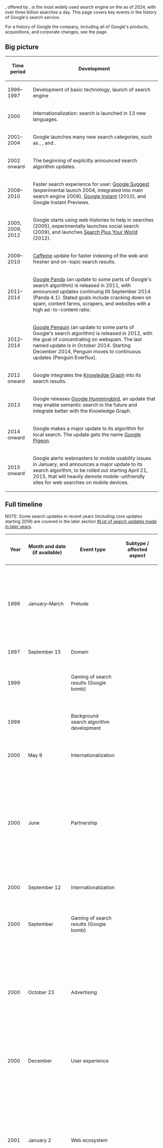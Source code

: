{{Attribute English Wikipedia|original-exists=yes|substantial-edits=yes}}

{{w|Google Search}}, offered by {{w|Google}}, is the most widely used search engine on the {{w|World Wide Web}} as of 2024, with over three billion searches a day. This page covers key events in the history of Google's search service.

For a history of Google the company, including all of Google's products, acquisitions, and corporate changes, see the {{w|history of Google}} page.

==Big picture==

{| class="wikitable sortable"
! Time period !! Development
|-
| 1996–1997 || Development of basic technology, launch of search engine
|-
| 2000 || Internationalization: search is launched in 13 new languages.
|-
| 2001–2004 || Google launches many new search categories, such as {{w|Google News}}, {{w|Google Books}}, and {{w|Google Scholar}}.
|-
| 2002 onward || The beginning of explicitly announced search algorithm updates.
|-
| 2008–2010 || Faster search experience for user: [[wikipedia:Google Suggest|Google Suggest]] (experimental launch 2004, integrated into main search engine 2008), [[wikipedia:Google Instant|Google Instant]] (2010), and Google Instant Previews.
|-
| 2005, 2009, 2012 || Google starts using web histories to help in searches (2005), experimentally launches social search (2009), and launches [[wikipedia:Search Plus Your World|Search Plus Your World]] (2012).
|-
| 2009–2010 || [[wikipedia:Google Caffeine|Caffeine]] update for faster indexing of the web and fresher and on-topic search results.
|-
| 2011–2014|| [[wikipedia:Google Panda|Google Panda]] (an update to some parts of Google's search algorithm) is released in 2011, with announced updates continuing till September 2014 (Panda 4.1). Stated goals include cracking down on spam, content farms, scrapers, and websites with a high ad-to-content ratio.
|-
| 2012–2014 || [[wikipedia:Google Penguin|Google Penguin]] (an update to some parts of Google's search algorithm) is released in 2012, with the goal of concentrating on webspam. The last named update is in October 2014. Starting December 2014, Penguin moves to continuous updates (Penguin Everflux).
|-
| 2012 onward || Google integrates the [[wikipedia:Knowledge Graph|Knowledge Graph]] into its search results.
|-
| 2013 || Google releases [[wikipedia:Google Hummingbird|Google Hummingbird]], an update that may enable semantic search in the future and integrate better with the Knowledge Graph.
|-
| 2014 onward || Google makes a major update to its algorithm for local search. The update gets the name [[wikipedia:Google Pigeon|Google Pigeon]].
|-
| 2015 onward || Google alerts webmasters to mobile usability issues in January, and announces a major update to its search algorithm, to be rolled out starting April 21, 2015, that will heavily demote mobile-unfriendly sites for web searches on mobile devices.
|}

==Full timeline==

NOTE: Some search updates in recent years (including core updates starting 2019) are covered in the later section [[#List of search updates made in later years]].

{| class="wikitable sortable"
! Year !! Month and date (if available) !! Event type !! Subtype / affected aspect !! Affected algorithm !! Event
|-
| 1996 || January–March || Prelude || || || [[wikipedia:Larry Page|Larry Page]] and [[wikipedia:Sergey Brin|Sergey Brin]], graduate students in computer science at [[wikipedia:Stanford University|Stanford University]], begin working on [[wikipedia:BackRub|BackRub]], the precursor to Google Search, as well as on the underlying technology for it that they call {{w|PageRank}} (a pun on Page's surname and the "page" in webpage). Page begins work alone initially, supported by a [[wikipedia:National Science Foundation|National Science Foundation]] Graduate Fellowship, and Brin joins him shortly thereafter. The project is an outgrowth of their work on the [[wikipedia:Stanford Digital Library Project|Stanford Digital Library Project]].<ref name="Anatomy">{{Cite journal
| volume = 35
| page = 3
| last = Brin
| first = Sergey
|author2=Lawrence Page
 | title = The Anatomy of a Large-Scale Hypertextual Web Search Engine
| journal = Computer Networks and ISDN Systems
| accessdate = July 24, 2008
| year = 1996
| url = https://citeseerx.ist.psu.edu/viewdoc/summary?doi=10.1.1.109.4049 | doi = 10.1016/S0169-7552(98)00110-X
}}</ref><ref>{{Cite journal
| volume = 21
| pages = 37–47
| last = Brin
| first = Sergey
|author2=Rajeev Motwani |author3=Terry Winograd
 | title = What can you do with a web in your pocket
| journal = Data Engineering Bulletin
| accessdate = July 24, 2009
| year = 1998
| url = https://citeseerx.ist.psu.edu/viewdoc/summary?doi=10.1.1.107.7614
}}</ref><ref>[https://www.nsf.gov/awardsearch/showAward.do?AwardNumber=9411306 The Stanford Integrated Digital Library Project], Award Abstract #9411306, September 1, 1994 through August 31, 1999 (Estimated), award amount $521,111,001</ref><ref>{{cite journal
| doi = 10.1126/science.323.5910.54
| volume = 323
| issue = 5910
| pages = 54–58
| last = Mervish
| first = Jeffrey
| title = NSF Rethinks Its Digital Library
| journal = Science
| date = January 2, 2009
| pmid = 19119211
}}</ref> Web crawling begins in March.
|-
| 1997 || September 15 || Domain || || || The domain Google.com is registered.<ref name=official-google-history>{{cite web|url=https://www.google.com/about/company/history/|archive-url = https://web.archive.org/web/20140401144119/https://www.google.com/about/company/history/|archive-date = April 1, 2014title = Our history in depth|publisher = Google}}</ref>
|-
| 1999 || || Gaming of search results (Google bomb) || || || The first known instance of a {{w|Google bomb}} is reported around this time, with a search for "more evil than Satan itself" bringing up the Microsoft website. The perpetrators of the Google bomb are not known.<ref name=google-bomb>{{Cite web|url = https://www.clickz.com/google-bombs-arent-so-scary/61942/|title = Google Bombs Aren't So Scary. Based on some articles out there, you might think it's easy to manipulate the results on Google. It's not as simple as it may seem.|last = Sullivan|first = Danny|date = May 1, 2002|accessdate = June 2, 2019|publisher = ClickZ}}</ref>
|-
| 1999 || || Background search algorithm development || || || The {{w|Hilltop algorithm}} is developed by {{w|Krishna Bharat}} (at {{w|Compaq Systems Research Center}} at the time) and {{w|George A. Mihăilă}} (at {{w|University of Toronto}}). It would eventually be acquired by Google in 2003 (where Bharat would be working at the time) and used to power Google News.
|-
| 2000 || May 9 || Internationalization || || || Google adds ten new languages: [[w:French language|French]], [[w:German language|German]], [[w:Italian language|Italian]], [[w:Swedish language|Swedish]], [[w:Finnish language|Finnish]], [[w:Spanish language|Spanish]], [[w:Portuguese language|Portuguese]], [[w:Dutch language|Dutch]], [[w:Norwegian language|Norwegian]] and [[w:Danish language|Danish]].<ref name=official-google-history/>
|-
| 2000 || June || Partnership || || || {{w|Yahoo!}} switches its search engine from {{w|Inktomi}} to {{w|Google Search}}. An article on the switch in ''{{w|The Guardian}}'' says that the likely reasons are Google's technical superiority, larger and more comprehensive index, and its not taking money to boost search rankings. At this time, Yahoo! is a widely known brand while Google is still a more niche product used mainly by a more technically savvy audience.<ref>{{cite web|url = https://www.theguardian.com/technology/2000/jul/02/searchengines.columnists|title = Why's Yahoo gone to Google? Search me|date = July 2, 2000|accessdate = November 30, 2024|last = Naughton|first = John|publisher = The Guardian}}</ref> Some would claim retrospectively that this would play a key role in spreading the word about Google, given that as part of the deal, Yahoo! links to Google as the technology powering its search engine; however, the relative importance of this factor, compared to the role of word of mouth, is unclear.<ref>{{cite web|url = https://searchengineland.com/2000-in-review-adwords-launches-yahoo-partners-with-google-34831|title = 2000 In Review: AdWords Launches; Yahoo Partners With Google; GoTo Syndicates. This article is part of a series, a review of the 2000 decade and search developments. Below, major events from the year 2000 in consumer search. For the complete series, see the introduction, The Google Decade: Search In Review, 2000 To 2009. Google Launches AdWords To me, the big story of 2000 was Google’s launch|last = Sullivan|first = Danny|publisher = Search Engine Land|date = February 1, 2010|accessdate = November 30, 2024}}</ref>
|-
| 2000 || September 12 || Internationalization || || || Google launches search services in [[wikipedia:Japanese language|Japanese]], [[wikipedia:Chinese language|Chinese]], and [[wikipedia:Korean language|Korean]].<ref>{{cite web|url=https://googlepress.blogspot.com/2000/09/google-launches-new-japanese-chinese.html|title =  Google Launches New Japanese, Chinese, and Korean Search Services: Company Continues Aggressive Global Expansion To Bring Award-Winning Search Engine To Internet Users Worldwide|publisher = Google|date = September 12, 2000|accessdate = February 1, 2014}}</ref>
|-
| 2000 || September || Gaming of search results (Google bomb) || || || A Google bomb is created around this time by ''Hugedisk Men's Magazine'', an online humor magazine, with the search term "dumb motherfucker" linked to a website selling {{w|George W. Bush}} merchandise. A similar attempt for an {{w|Al Gore}} website is not successful.<ref>{{cite news|url=https://www.wired.com/news/technology/0,1282,41401,00.html |last=Manjoo |first=Fahrad |title=Google Link is Bush League |date=January 25, 2001 |work=Wired News |archiveurl=https://web.archive.org/web/20010405062025/https://www.wired.com/news/technology/0%2C1282%2C41401%2C00.html |archivedate=April 5, 2001 |accessdate=January 26, 2007 |deadurl=yes |df=mdy-all }}</ref><ref>{{cite news|url=https://blog.wired.com/monkeybites/2007/01/earlier_today_m.html|title=Remembering the First Google Bomb|first=Michael|last=Calore|author2=Scott Gilbertson|date=January 26, 2001|work=Wired News|accessdate=January 27, 2007 |archiveurl = https://web.archive.org/web/20070225081940/https://blog.wired.com/monkeybites/2007/01/earlier_today_m.html |archivedate = February 25, 2007}}</ref>
|-
| 2000 || October 23 || Advertising || || || {{w|Google AdWords}} launches with 350 customers.<ref name=official-google-history/> Historically, Google's search results were completely free of financial influence from the sites appearing on the page; with this change, the "organic" search results (the normal search results) continue to be free of financial influences, and the paid search advertisements are clearly delineated from the organic search results.<ref name=evolution-of-search-video>{{cite web|url = https://www.youtube.com/watch?v=mTBShTwCnD4|title = The Evolution of Search|publisher = Google|date = November 27, 2011|accessdate = November 30, 2024}}</ref> AdWords is Google's second advertising program, after Premium Sponsorships that were launched in August 2000 (that would eventually be subsumed into AdWords).<ref>{{cite web|url = https://searchengineland.com/google-adwords-turns-15-a-look-back-at-the-origins-of-a-60-billion-business-234579|title = Google AdWords Turns 15: A Look Back At The Origins Of A $60 Billion Business. AdWords launched with 350 advertisers in 2000. Today, more than 1 million advertisers generate tens of billions in revenue for the company.|last = Marvin|first = Ginny|date = October 28, 2015|accessdate = November 30, 2024|publisher = Search Engine Land}}</ref>
|-
| 2000 || December || User experience || || || {{w|Google Toolbar}} is released, allowing people to search without visiting the Google homepage, and also offering them more information about the webpages they visit.<ref name=official-google-history/> Some commentators have argued that this marks the beginning of [[wikipedia:search engine optimization|search engine optimization]] and the [[wikipedia:Google Dance|Google Dance]].<ref name=moz>{{cite web|url=https://moz.com/google-algorithm-change|title = Google Algorithm Change History|publisher = [[wikipedia:SEOmoz|SEOmoz]]|accessdate = February 1, 2014}}</ref>
|-
| 2001 || January 2 || Web ecosystem || || || {{w|Wikipedia}} (specifically, English Wikipedia) launches as a side project of Nupedia and starts growing rapidly. Wikipedia would eventually launch in hundreds of languages and become the most widely used reference website on the Internet. Wikipedia results generally meet at least a minimum of quality standards and are not spam, and starting around the late 2000s, Google would often rank Wikipedia highly in many kinds of search results, thereby guaranteeing that it was offering at least one search result that was not spam and of at least moderately high quality. However, over time, as the web would expand to become home to a wider range of reference websites, Google's reliance on Wikipedia would reduce.
|-
| 2001 || April 6 || Gaming of search results (Google bomb) || || || Adam Mathes coins the term ''talentless hack''. He creates a Google bomb for the term "talentless hack" to the website of his friend Andy Pressman by recruiting fellow webloggers to link to his friend's page with the desired term.<ref>{{cite web|first=Adam|last=Mathes|url=https://uber.nu/2001/04/06/|title=Filler Friday: Google Bombing|date=April 6, 2001|deadurl=yes|archiveurl=https://web.archive.org/web/20050715083840/https://uber.nu/2001/04/06/|archivedate=July 15, 2005|df=mdy-all}}</ref>
|-
| 2001 || July || Search category || || || Google launches {{w|Google Image Search}} with over 250 million images in its search database.<ref name=official-google-history/>
|-
| 2001 || September 11 || || || || The {{w|September 11 attacks}} take place, with two planes flying into the Twin Towers in New York City. At this time, Google's index is updated monthly, so it does not pick up information about the attacks, so users searching for information about the Twin Towers are shown outdated search results about the Twin Towers rather than about the recent developments. Google addresses this by manually adding links to news websites that are covering recent developments. This leads Google to start focusing on more frequent crawling and indexing. It is also the impetus for Google engineer {{w|Krishna Bharat}} to get the idea for, and lead the development of, {{w|Google News}}.<ref name=evolution-of-search-video/><ref>{{cite web|url = https://www.teknicks.com/blog/how-9-11-changed-google-forever/|title = How 9/11 Changed Google Forever|last = Bahto|first = Alyssa|publisher = teknicks|date = September 11, 2013|accessdate = November 30, 2024}}</ref>
|-
| 2001 || December || Review || || || Google releases its first annual {{w|Google Zeitgeist}}.<ref name=official-google-history/>
|-
| 2002 || || || || || The {{w|Googlefight}} website (unaffiliated with Google), that allows people to compare results of two search queries on Google, likely launches in this year. It is given permission by Google to use the name sometime during the year.<ref>{{cite web|url = https://www.googlefight.com/about.php|title = About us|publisher = Googlefight|accessdate = June 8, 2019}}</ref>
|-
| 2002 || January 8 || || || || The term {{w|Googlewhack}} is introduced by Gary Stock for a search query that has exactly two words, without quotes, and returns exactly one result.<ref>{{cite web|url = https://unblinking.com/heh/googlewhack.htm|title = Googlewhacking: The Search for 'The One'|last = Stock|first = Gary|date = January 8, 2002|accessdate = June 8, 2019}}</ref>
|-
| 2002 || September || Search category || || || Google launches {{w|Google News}},<ref name=official-google-history/> a year after the September 11, 2001 attacks that were the impetus for this launch.<ref name=evolution-of-search-video/>
|-
| 2002 || September || Search algorithm update || Ranking || || Google makes the first publicly announced update to its search algorithm.<ref name=moz/> A number of Internet commentators view this as the death of {{w|PageRank}} (the name for Google's system for ranking pages) and a significant decline in the quality of Google's search results.<ref name=webmasterworld>{{cite web|url=https://www.webmasterworld.com/forum3/5688.htm|title = September, 2002 Google Update Discussion - Part 1|publisher = Google News Archive Forum|date = February 1, 2014}}</ref><ref>{{cite web|url=https://level343.com/article_archive/2011/03/14/dancing-the-google-dance-one-algo-change-two-algo-change-go/|title = Dancing the Google Dance: And a One Algo Change, Two Algo Change, Go!|publisher = Level343.com|date = March 14, 2011|accessdate = February 1, 2014}}</ref><ref>{{cite web|url=https://www.wired.com/culture/lifestyle/news/2002/10/55597|title = Google Degraded? Geeks Aghast|date = October 5, 2002|accessdate = February 1, 2014|publisher = ''[[wikipedia:Wired Magazine|Wired Magazine]]''|last = Boutin|first = Paul}}</ref>
|-
| 2002 || October || Partnership || || || Yahoo!, that had already been using Google, makes a switch to use Google's crawler-based search results as its primary search results, deprioritizing its directory listings (which are still available but no longer used to power the default search experience).<ref>{{cite web|url = https://www.searchenginewatch.com/2003/03/04/where-are-they-now-search-engines-weve-known-loved/|title = Where Are They Now? Search Engines We've Known and Loved|last = Sullivan|first = Danny|date = March 4, 2003|accessdate = November 30, 2024|publisher = Search Engine Watch}}</ref>
|-
| 2002 || December 12 || Search category || || || Google launches Froogle (a play on "frugal"), a price comparison service whose index is built based on Google's web crawler. Froogle would later be renamed Google Product Search and eventually Google Shopping.
|-
| 2003 || February || Search algorithm update || || || Google acquires the patent for the {{w|Hilltop algorithm}} (developed in 1999) and implements it in Google News. Krishna Bharat, one of the developers of the Hilltop algorithm, is leading Google News at the time of the acquisition.
|-
| 2003 || February || Search algorithm update || Indexing, ranking || || Google announces the ''Boston'' update at SES Boston. This is the oldest of Google's named search algorithm updates. Boston begins a trend of monthly updates that affect both indexing and ranking, with each update causing significant changes in search ranking (compared to very little change at other times), with SEOs watching closely, a phenomenon that would be dubbed the Google Dance. This would continue until the Fritz update in July 2003.<ref name=moz/>
|-
| 2003 || April || Search algorithm update || Ranking || Combating low-quality content and bad SEO tactics || Google announces the ''Cassandra'' update. The update claims to crack down on link spam, including mutual links between co-owned websites, as well as hidden text and hidden links.<ref name=moz/><ref name="WebmasterWorld forum">{{cite web|url=https://www.webmasterworld.com/forum3/11622.htm|title = Cassandra: Google update algo analysis thread. NO whining or cheering about how your site is doing in this one.|publisher = WebmasterWorld (forum)|accessdate = February 1, 2014}}</ref>
|-
| 2003 || May || Search algorithm update || Indexing, ranking || || Google announces the ''Dominic'' update. Commentators believe that the update affects the way backlinks are counted, and many webmasters report new bots from Google that bounced.<ref name=moz/><ref>{{cite web|url=https://www.webmasterworld.com/forum3/13088-1-30.htm?highlight=dominic#msg160172|title = Understanding Dominic - Part 2|publisher = WebmasterWorld (forum)|accessdate = February 1, 2014}}</ref>
|-
| 2003 || June || Search algorithm update || || || Google announces what will later turn out to have been the last of its regular monthly updates. This update is called the ''Esmeralda'' update.<ref name=moz/><ref>{{cite web|url=https://www.kuro5hin.org/story/2003/6/23/201523/090|title = Google Update Esmeralda|date = June 24, 2003|accessdate = February 1, 2014}}</ref>
|-
| 2003 || July || Search algorithm update || Indexing || || Google announces the ''Fritz'' update, and also a change to its update policy, as it moves towards continuous rather than batch processing of updates to its index. While algorithm updates still happen in larger discrete batches, index updates are now continuous, which gets rid of the big swings (the "Google Dance") that occurred during big index updates in the past, while increasing day-over-day volatility in search results.<ref name=moz/><ref>{{cite web|url=https://www.mattcutts.com/blog/explaining-algorithm-updates-and-data-refreshes/|title = Explaining algorithm updates and data refreshes|last = Cutts|first = Matt|date = December 23, 2006|accessdate = November 30, 2024}}</ref><ref name=wired-search-history>{{cite web|url=https://www.wired.com/magazine/2010/02/ff_google_algorithm/all/1|title = Exclusive: How Google’s Algorithm Rules the Web|last = Levy|first = Steven|date = February 22, 2010|accessdate = February 1, 2014|publisher = ''[[wikipedia:Wired Magazine|Wired Magazine]]''}}</ref>
|-
| 2003 || September || Search algorithm update || Indexing || || Google announces a "supplemental index" in order to be able to index some parts of the web more rapidly.<ref>{{cite web|url=https://searchenginewatch.com/article/2067049/Search-Engine-Size-Wars-Googles-Supplemental-Results|title = Search Engine Size Wars & Google's Supplemental Results|last = Sullivan|first = Danny|authorlink = Danny Sullivan (technologist)|date = September 2, 2003|accessdate = February 1, 2014|publisher = Search Engine Watch}}</ref> The supplemental index would eventually be scrapped.
|-
| 2003 || November || Search algorithm update || Ranking || Combating low-quality content and bad SEO tactics || Google announces the ''Florida'' update, which commentators consider game-changing in that it completely destroys the value of 1990s SEO tactics and ushers in a new era of search engine optimization.<ref>{{cite web|url=https://searchenginewatch.com/article/2066309/What-Happened-To-My-Site-On-Google|title = What Happened To My Site On Google?|last = Sullivan|first = Danny|authorlink = Danny Sullivan (technologist)|date = December 7, 2003|accessdate = February 1, 2014|publisher = Search Engine Watch}}</ref><ref>{{cite web|url = https://www.webmasterworld.com/google_archive/18347.htm|title = Update Florida - Nov 2003 Google Update. Looks like an Old Fashioned Dance Baby!|date = November 14, 2003|accessdate = November 30, 2024|publisher = Webmaster World}}</ref> The update is so significant that it would continue to be discussed and studied in the 2020s.<ref>{{cite web|url = https://searchengineland.com/google-florida-update-434540|title = Google’s Florida update: 20 years since the SEO ‘volcanic eruption’ Dive into the 2003 Google algorithm update's seismic impact on SEO and its lasting effects on the industry.|last = Grehan|first = Mike|publisher = Search Engine Land|date = November 14, 2023|accessdate = November 30, 2024}}</ref><ref>{{cite web|url = https://www.searchenginejournal.com/google-algorithm-history/florida-update/|title = Google Florida: The First Major Algorithm Update. A catastrophic Google algorithm update dubbed Florida hit the SEO world with a vengeance in 2003. Here's why it still matters today.|last = Montti|first = Roger|publisher = Search Engine Journal|date = May 11, 2020|accessdate = November 30, 2024}}</ref>
|-
| 2003 || December || Search category || || || Google launches Google Print, that would later become {{w|Google Books}}.<ref name=official-google-history/>
|-
| 2004 || January || Search algorithm update || Ranking || Combating low-quality content and bad SEO tactics || Google announces the ''Austin'' update, to continue with the work of combating SEO tactics that ''Florida'' had made good progress on.<ref name=moz/><ref>{{cite web|url=https://www.searchenginejournal.com/the-latest-on-update-austin-googles-january-update/237/|title = The latest on update Austin (Google’s January update)|date = January 31, 2004|publisher = Search Engine Journal|accessdate = February 1, 2014}}</ref><ref>{{cite web|url=https://www.search-marketing.info/newsletter/articles/austin-florida.htm|title = Google Update Austin: Google Update Florida Again|last = Wall|first = Aaron|date = January 2004|accessdate = February 1, 2014|publisher = Search Marketing Journal}}</ref>
|-
| 2004 || February 17–20 || Search algorithm update || Indexing || || Google announces the ''Brandy'' update, a massive index expansion, Latent Semantic Indexing (LSI), increased attention to anchor text relevance, and the concept of link "neighborhoods."<ref name=moz/><ref>{{cite web|url=https://www.webpronews.com/googles-brandy-update-exposed-2004-02|title = Google’s Brandy Update Exposed|last = French|first = Garrett|date = February 17, 2004|accessdate = February 1, 2014|publisher = ''[[wikipedia:WebProNews|WebProNews]]''}}</ref><ref>{{Cite web|url=https://www.sitepoint.com/brandy-google-update/|title = How To Beat Google’s ‘Brandy’ Update|publisher = Sitepoint|date = March 8, 2004|accessdate = February 1, 2014}}</ref>
|-
| 2004 || August 19 || Parent company update || || || Google has its initial public offering (IPO) and becomes a public company.
|-
| 2004 || October || Search category || || || Google launches {{w|Google Scholar}}, its search service for academic publications.<ref name=official-google-history/>
|-
| 2004 || December || User experience || Search suggestions || || {{w|Google Suggest}} is introduced as a {{w|Google Labs}} feature. This makes search suggestions as a person is typing a search query.<ref name=suggest-sel>{{cite web|url=https://searchengineland.com/googlecom-finally-gets-google-suggest-feature-14626|title = Google.com Finally Gets Google Suggest Feature|last = Sullivan|first = Danny|authorlink = Danny Sullivan (technologist)|publisher = [[wikipedia:Search Engine Land|Search Engine Land]]|date = August 25, 2008|accessdate = February 2, 2014}}</ref><ref name=suggest-official>{{cite web|url=https://googleblog.blogspot.com/2008/08/at-loss-for-words.html|title = At a loss for words?|date = August 25, 2008|publisher = Official Google Blog|accessdate = February 2, 2014}}</ref>
|-
| 2005 || January || Search algorithm update || Indexing || Combating low-quality content and bad SEO tactics || To combat link spam, Google, [[wikipedia:Yahoo!|Yahoo!]] and [[wikipedia:Microsoft|Microsoft]] collectively introduce the [[wikipedia:nofollow|nofollow]] attribute.<ref name=moz/><ref>{{Cite web|url=https://searchenginewatch.com/article/2062985/Google-Yahoo-MSN-Unite-On-Support-For-Nofollow-Attribute-For-Links|title = Google, Yahoo, MSN Unite On Support For Nofollow Attribute For Links|last = Sullivan|first = Danny|authorlink = Danny Sullivan (technologist)|date = January 18, 2005|accessdate = February 1, 2014|publisher = Search Engine Watch}}</ref>
|-
| 2005 || February 2 || Search algorithm update || || || Google announces the ''Allegra'' update, whose effects are unclear.<ref name=moz/><ref>{{cite web|url=https://searchenginewatch.com/article/2047678/Googles-Feb.-2005-Update|title = Google's Feb. 2005 Update|last = Sullivan|first = Danny|authorlink = Danny Sullivan (technologist)|date = February 10, 2005|accessdate = February 1, 2014|publisher = Search Engine Watch}}</ref><ref>{{cite web|url=https://www.webmasterworld.com/forum30/27801.htm|title = Update Allegra - Google Update 2-2-2005|publisher = Webmaster World (forum)|accessdate = February 1, 2014}}</ref>
|-
| 2005 || February 8 || Search category || || || Google launches {{w|Google Maps}}, a web mapping platform. While different in appearance than a search engine, with more mapping-specific functionality such as street view, directions (walking, transit, driving), traffic conditions, etc., Google Maps would, with the launch of universal search and over the years, get integrated into the search experience, particularly for use cases such as local search.
|-
| 2005 || May || Search algorithm update || || || Google announces the ''Bourbon'' update.<ref name=moz/><ref>{{cite web|url=https://battellemedia.com/archives/2005/06/google_update_bourbon.php|title = Google Update "Bourbon"|date = June 1, 2005|accessdate = February 1, 2014|publisher = Battelle Media|last = Battelle|first = John|authorlink = John Battelle}}</ref><ref>{{cite web|url=https://www.seroundtable.com/archives/002130.html|title = Bourbon Update Survival Kit|last = Schwartz|first = Barry|date = June 27, 2005|accessdate = February 1, 2014|publisher = [[wikipedia:Search Engine Roundtable|Search Engine Roundtable]]}}</ref><ref>{{cite web|url=https://searchenginewatch.com/article/2061927/GoogleGuy-Shares-Advice-About-May-2005-Bourbon-Update|title = GoogleGuy Shares Advice About May 2005 "Bourbon" Update|date = June 1, 2005|accessdate = February 1, 2014|last = Price|first = Gary|publisher = Search Engine Watch}}</ref>
|-
| 2005 || June || Webmaster tools || || || Google allows webmasters to submit XML sitemaps via Webmaster Tools, bypassing the need for HTML sitemaps.<ref name=moz/><ref>{{cite web|url=https://searchenginewatch.com/article/2061916/New-Google-Sitemaps-Web-Page-Feed-Program|title = New "Google Sitemaps" Web Page Feed Program|last = Sullivan|first = Danny|authorlink = Danny Sullivan (technologist)|date = June 2, 2005|accessdate = February 1, 2014|publisher = Search Engine Watch}}</ref>
|-
| 2005 || June || User experience || Personalization || || Google launches personalized search that automatically taps into users' [[w:Google Web History|web histories]].<ref>{{cite web|url=https://googleblog.blogspot.com/2005/06/search-gets-personal.html|title = Search gets personal|date = June 28, 2005|accessdate = February 1, 2014|publisher = Google blog}}</ref><ref>{{Cite web|url=https://searchenginewatch.com/article/2061728/Google-Relaunches-Personal-Search-This-Time-It-Really-Is-Personal|title = Google Relaunches Personal Search - This Time, It Really Is Personal|last = Sullivan|first = Danny|authorlink = Danny Sullivan (technologist)|date = June 28, 2005|accessdate = February 1, 2014|publisher = Search Engine Watch}}</ref>
|-
| 2005 || June || User experience || Mobile search || || Google launches Google Mobile Web Search.<ref name=official-google-history/>
|-
| 2005 || September || Search algorithm update || Ranking || || Although Google denies running an update, {{w|Matt Cutts}} clarifies that [[wikipedia:PageRank|PageRank]] was refreshed for some pages recently (with a three-month refresh cycle) causing changes to many site ranks. Observers call this the ''Gilligan'' update.<ref name=moz/><ref>{{cite web|url=https://www.mattcutts.com/blog/whats-an-update/|title = What’s an update?|last = Cutts|first = Matt|authorlink = Matt Cutts|date = September 8, 2005|accessdate = February 1, 2014}}</ref><ref>{{cite web|url=https://searchenginewatch.com/article/2061165/Googles-Cutts-Says-Not-An-Update-I-Say-An-Update-Just-Not-A-Dance|title = Google's Cutts Says Not An Update - I Say An Update, Just Not A Dance|last = Sullivan|first = Danny|authorlink = Danny Sullivan (technologist)|date = September 9, 2005|accessdate = February 1, 2014|publisher = Search Engine Watch}}</ref>
|-
| 2005 || September–November || Search algorithm update || || || Google announces and rolls out the ''Jagger'' update in three stages, one in September, one in October, one in November.<ref name=moz/><ref>{{cite web|url=https://www.seroundtable.com/archives/002711.html|title = A Review Of The Jagger 2 Update|date = October 26, 2005|last= Pfeiffer|first = Ben|accessdate = February 1, 2014|publisher = [[wikipedia:Search Engine Roundtable|Search Engine Roundtable]]}}</ref><ref>{{cite web|url=https://www.webmasterworld.com/forum30/32004.htm|title = Dealing With Consequences of Jagger Update: Your site dropped? Lost rankings? What to do now?|publisher = Webmaster World (forum)|accessdate = February 1, 2014}}</ref>
|-
| 2005 || December (rollout continues till March 2006) || Search algorithm update || Indexing || || Google begins rolling out the ''Big Daddy'' update, continuing for the next few months until March 2006. The update changes URL canonization, site redirects, and related items.<ref name=moz/><ref>{{cite web|url=https://www.mattcutts.com/blog/indexing-timeline/|title = Indexing timeline|date = May 16, 2006|accessdate = February 1, 2014|last = Cutts|first = Matt|authorlink = Matt Cutts}}</ref>
|-
| 2006 || March 21 || Web ecosystem || || || {{w|Twitter}} launches. Twitter would grow into one of the leading sources of public, real-time information, helping create a more real-time public web and informing Google's efforts to make its own search more real-time.
|-
| 2006 || May || Analytics || Public information on search trends || || Google releases {{w|Google Trends}} to make it easy to visualize the popularity of searches over time.<ref name=official-google-history/>
|-
| 2006 || October 5 || Search category || || || Google launches {{w|Google Code Search}} as part of {{w|Google Labs}}. This searches through open-source code repositories and allows the use of regular expressions in search, making it similar to a {{w|grep}} tool. The discontinuation of the service would be announced in October 2011 and the service would remain online until March 2013.
|-
| 2006 || October 23 || Customized search || || || Google publicly launches Google Custom Search. The main part of this is Custom Search Engine, a functionality that allows users to build search engines with their own custom modifications of Google Search, specifically, restriction of the search queries to a subset of the web (e.g., a specific set of domains).<ref>{{cite web|title=The Power of Google Search is Now Customizable|url=https://googlepress.blogspot.com/2006/10/power-of-google-search-is-now_23.html|publisher=Google|date = October 23, 2006|accessdate = July 13, 2019}}</ref> This would eventually be renamed {{w|Google Programmable Search Engine}}.
|-
| 2006 || December 14 || Search category || || || Google launches {{w|Google Patents}}, a search engine that indexes patents and patent applications.
|-
| 2007 || May 16 || Search algorithm update || Ranking, presentation || || Google launches Universal Search, integrating traditional search results with results from {{w|Google News}}, {{w|Google Image Search}}, Google Video Search, and other verticals. This is believed to be a major milestone in the user experience.<ref name=official-google-history/><ref name=moz/><ref>{{cite web|url=https://googleblog.blogspot.com/2007/05/universal-search-best-answer-is-still.html|title = Universal search: The best answer is still the best answer|date = May 16, 2007|last = Mayer|first = Marissa|authorlink = Marissa Mayer|publisher = Official Google Blog|accessdate = February 2, 2014}}</ref><ref>{{cite web|url=https://searchengineland.com/google-20-google-universal-search-11232|title = Google Launches "Universal Search" & Blended Results|last = Sullivan|first = Danny|authorlink = Danny Sullivan (technologist)|publisher = [[wikipedia:Search Engine Land|Search Engine Land]]|date = May 16, 2007|accessdate = February 2, 2014}}</ref>
|-
| 2007 || June || Search algorithm update || || || The ''Buffy'' update happens. It is not considered a deliberate update, but rather an accumulation of many smaller changes.<ref name=moz/><ref>{{cite web|url=https://www.mattcutts.com/blog/smx-seattle-wrap-up/|last = Cutts|first = Matt|title = SMX Seattle wrap-up|authorlink = Matt Cutts|date = June 17, 2007|accessdate = February 2, 2014}}</ref><ref>{{cite web|url=https://www.seroundtable.com/archives/013882.html|title = Google "Buffy" Update - June Google.com Update|date = June 18, 2007|accessdate = February 2, 2014|last = Schwartz|first = Barry|publisher = [[wikipedia:Search Engine Roundtable|Search Engine Roundtable]]}}</ref>
|-
| 2008 || March 14 || Transparency || Quality raters guidelines || || For the first time on record, Google's quality raters guidelines are leaked.<ref>{{cite web|url = https://searchengineland.com/the-google-quality-raters-handbook-13575|title = The Google Quality Raters Handbook|date = March 14, 2008|accessdate = January 20, 2019|last = Schwartz|first = Barry}}</ref> Updated versions of the guidelines would continue to be leaked for several years until Google finally decides to make the guidelines publicly available in November 2015.<ref name=qrg-release/>
|-
| 2008 || March 24 || User experience || Iterative search || || The ''New York Times'' reports that Google now offers "search within search": when people search for names of websites, the top search result, which links to the website, may include a search box to further search within the website.<ref>{{cite web|url = https://www.nytimes.com/2008/03/24/business/media/24ecom.html|title = A New Tool From Google Alarms Sites|date = March 24, 2008|accessdate = June 2, 2019|publisher = New York Times}}</ref>
|-
| 2008 || March/April || Search algorithm update || Ranking || || The ''Dewey'' update seems to lead to a large-scale shuffling of results. Some observers believe that Google is pushing its own properties, such as {{w|Google Books}}, but evidence of this is limited.<ref name=moz/><ref>{{cite web|url=https://www.seroundtable.com/archives/016754.html|title = Google's Cutts Asking for Feedback on March/April '08 Update (The "Dewey" Update)|last = Schwartz|first = Barry|date = April 2, 2008|accessdate = February 2, 2014|publisher = [[wikipedia:Search Engine Roundtable|Search Engine Roundtable]]}}</ref>
|-
| 2008 || August 25 || User experience || Search suggestions || || {{w|Google Suggest}} (later called Autocomplete), originally launched as a Labs feature in December 2004, now becomes part of Google's main site.<ref name=official-google-history/><ref name=suggest-sel/><ref name=suggest-official/>
|-
| 2008 || September 2 || Parent company update, complementary product || Browser || || Google releases {{w|Google Chrome}} in beta for Windows (XP and newer). This marks Google's entry into the web browser space. Chrome would eventually get to a market share of over 50% and become the default browser on most Android phones. The relationship of Chrome with Google Search would be multi-fold. First, right from the outset, Google uses an "omnibox" where the address bar serves the dual purpose of being a search bar, so that people can type in either urls or search queries, with the search queries being run using the user's selected search engine (with Google Search being the default selection). Second, and in the reverse direction, information that Google collects from Chrome, suitably anonymized, gives Google a better picture of websites and users' web browsing patterns, which informs its search strategy. For instance, starting in 2021, Google uses core web vitals data collected anonymously through Chrome as part of its page experience signal that is a ranking signal.<ref name=page-experience-rollout-twitter/>
|-
| 2008 || September 23 || Parent company update, complementary product || Operating system || || Google introduced Android at a press conference.<ref>{{Citation |title=T-Mobile launches G1, first Google Android phone – Video |url=https://www.cnet.com/videos/t-mobile-launches-g1-first-google-android-phone/ |access-date=November 21, 2023 |language=en}}</ref> Android would grow to become one of two major mobile operating systems, with iOS being the other one. The default browser on most Android devices would be Chrome and the default search engine would be Google Search, and the collection of Google apps would come preinstalled on most Android phones, helping cement Google's influence on mobile phone use, which would grow over time.
|-
| 2009 || February || Search algorithm update || || || The ''Vince'' update happens. {{w|Matt Cutts}} calls it a minor change, but some SEO commentators consider it major.<ref name=moz/><ref>{{cite web|url=https://searchengineland.com/google-searchs-vince-change-google-says-not-brand-push-16803|title = Google’s Vince Update Produces Big Brand Rankings; Google Calls It A Trust "Change"|last = Schwartz|first = Barry|date = March 5, 2009|accessdate = February 2, 2014|publisher = [[wikipedia:Search Engine Land|Search Engine Land]]}}</ref>
|-
| 2009 || February || Webmaster tools || Indexing || || {{w|Google}}, {{w|Microsoft}}, and {{w|Yahoo!}} announce joint support for tags that help bots identify canonical versions of webpages without affecting human visitors.<ref>{{cite web|url=https://www.mattcutts.com/blog/canonical-link-tag/|title = Learn about the Canonical Link Element in 5 minutes|last = Cutts|first = Matt|authorlink = Matt Cutts|date = February 15, 2009|accessdate = February 2, 2014}}</ref><ref>{{cite web|url=https://moz.com/blog/canonical-url-tag-the-most-important-advancement-in-seo-practices-since-sitemaps|title = Canonical URL Tag - The Most Important Advancement in SEO Practices Since Sitemaps|last = Fishkin|first = Rand|date = February 13, 2009|accessdate = February 2, 2014|publisher = [[wikipedia:SEOmoz|SEOmoz]]}}</ref>
|-
| 2009 || August 10 (announced), rollout completed and made live June 8, 2010 || Search algorithm update || Indexing, ranking || Faster updates to search results || Named ''[[w:Google Search#Google Caffeine|Caffeine]]'', this update is announced on August 10, 2009. It promises faster crawling, expansion of the index, and a near-real-time integration of indexing and ranking.<ref name=moz/><ref>{{cite web|url=https://developers.google.com/search/blog/2009/08/help-test-some-next-generation|date = August 10, 2009|accessdate = February 2, 2014|publisher = Google Webmaster Central Blog}}</ref><ref>{{cite web|url=https://mashable.com/2009/08/10/google-caffeine/|title = Google Caffeine: A Detailed Test of the New Google|last = Parr|first = Ben|authorlink = Ben Parr|date = August 10, 2009|accessdate = February 2, 2014|publisher = ''[[wikipedia:Mashable|Mashable]]''}}</ref><ref>{{cite web|url=https://techcrunch.com/2009/08/10/caffeine-its-google-on-red-bull-or-something/|title = Caffeine: It's Google On Red Bull, Or Something|last = Siegler|first = MG|date = August 10, 2009|accessdate = February 2, 2014|publisher = ''[[wikipedia:TechCrunch|TechCrunch]]''}}</ref><ref>{{cite web|url=https://techcrunch.com/2009/12/28/google-caffeine-faster-search-index/|title = Google Is About To Get Caffeinated With A Faster Search Index|last = Schoenfeld|first = Erick|date = December 28, 2009|accessdate = February 2, 2014|publisher = ''[[wikipedia:TechCrunch|TechCrunch]]''}}</ref> The rollout is made live on June 8, 2010.<ref>{{cite web|url=https://googleblog.blogspot.com/2010/06/our-new-search-index-caffeine.html|title =  Our new search index: Caffeine|date = June 8, 2010|accessdate = February 2, 2014|publisher = Official Google Blog}}</ref><ref>{{cite web|url=https://techcrunch.com/2010/06/08/google-caffeine/|title = Caffeine: Google Finally Brews Its New Pot Of Web Results — 50% Fresher|date = June 8, 2010|accessdate = February 2, 2014|publisher = ''[[wikipedia:TechCrunch|TechCrunch]]''|last = Siegler|first = MG}}</ref><ref>{{cite web|url=https://googleblog.blogspot.com/2010/06/our-new-search-index-caffeine.html|title = Google’s New Indexing Infrastructure "Caffeine" Now Live|last = Fox|first = Vanessa|authorlink = Vanessa Fox|date = June 8, 2010|accessdate = February 2, 2014|publisher = [[wikipedia:Search Engine Land|Search Engine Land]]}}</ref>
|-
| 2009 || October 26 || Search category || Social search || || Google introduces Social Search as a Google Labs feature.<ref>{{cite web|url=https://googleblog.blogspot.com/2009/10/introducing-google-social-search-i.html|title = Introducing Google Social Search: I finally found my friend's New York blog!|date = October 26, 2009|accessdate = February 2, 2014|publisher = Official Google Blog}}</ref> The feature is expanded further in late January 2010.<ref>{{cite web|url=https://googleblog.blogspot.com/2010/01/search-is-getting-more-social.html|title = Search is getting more social|publisher = Official Google Blog|date = January 27, 2010|accessdate = February 2, 2014|last= Heymans|first = Maureen}}</ref>
|-
| 2009 || December 7 || Search category || || Real-time search || Google launches real-time search for real-time {{w|Twitter}} feeds, {{w|Google News}}, and other freshly indexed content.<ref name=moz/><ref>{{cite web|url=https://googleblog.blogspot.com/2009/12/relevance-meets-real-time-web.html|title = Relevance meets the real-time web|date = December 7, 2009|accessdate = February 2, 2014|publisher = Official Google Blog}}</ref><ref>{{cite web|url=https://searchengineland.com/google-launches-real-time-search-31355|title = Google Launches Real Time Search Results|last = Sullivan|first = Danny|authorlink = Danny Sullivan (technologist)|publisher = [[wikipedia:Search Engine Land|Search Engine Land]]|date = December 7, 2009|accessdate = February 2, 2014}}</ref>
|-
| 2010 || Late April, early May || Search algorithm update || Ranking || Combating low-quality content and bad SEO tactics || The update, named ''May Day'', is an algorithm change affecting the long tail. Foreshadowing {{w|Google Panda}}, the update penalizes sites with large amounts of thin content.<ref name=moz/><ref>{{cite web|url=https://searchengineland.com/google-confirms-mayday-update-impacts-long-tail-traffic-43054|title = Google Confirms "Mayday" Update Impacts Long Tail Traffic|date = May 27, 2010|accessdate = February 2, 2014|publisher = [[wikipedia:Search Engine Land|Search Engine Land]]|last = Fox|first = Vanessa|authorlink = Vanessa Fox}}</ref><ref>{{cite web|url=https://www.seroundtable.com/archives/022293.html|title = Video: Google's Matt Cutts On May Day Update|last = Schwartz|first = Barry|publisher = [[wikipedia:Search Engine Roundtable|Search Engine Roundtable]]|date = May 30, 2010|accessdate = February 2, 2014}}</ref>
|-
| 2010 || September 8 || User experience || Search suggestions || || Google launches {{w|Google Instant}}, described as a ''search-before-you-type'' feature: as users are typing, Google predicts the user's whole search query (using the same technology as in [[wikipedia:Google Suggest|Google Suggest]], later called the autocomplete feature) ''and'' instantaneously shows results for the top prediction.<ref>{{cite web|url=https://googleblog.blogspot.com/2010/09/search-now-faster-than-speed-of-type.html|title = Search: now faster than the speed of type|date = September 8, 2010|accessdate = February 2, 2014|publisher = Official Google Blog}}</ref><ref>{{cite web|url=https://techcrunch.com/2010/09/08/google-instant-its-search-before-you-type/|title = Google Instant: It Searches Before You Type|last = Tsotsis|first = Alexia|date = September 8, 2010|accessdate = February 2, 2014|publisher = ''[[wikipedia:TechCrunch|TechCrunch]]''}}</ref><ref>{{cite web|url=https://googleblog.blogspot.com/2010/09/google-instant-behind-scenes.html|title = Google Instant, behind the scenes |date = September 9, 2010|accessdate = February 2, 2014|publisher = Official Google Blog}}</ref> Google claims that this is estimated to save 2–5 seconds per search query.<ref>{{cite web|url=https://www.google.com/insidesearch/features/instant/about.html|title = About Google Instant |publisher = [[wikipedia:Google|Google]]|accessdate = February 2, 2014}}</ref> SEO commentators initially believe that this will have a major effect on [[wikipedia:search engine optimization|search engine optimization]], but soon revise downward their estimate of the impact.<ref name=moz/><ref>{{cite web|url=https://moz.com/blog/google-instant-fewer-changes-to-seo-than-the-average-algo-update|last = Fishkin|first = Rand|publisher = [[wikipedia:SEOmoz|SEOmoz]]|title = Google Instant: Fewer Changes to SEO than the Average Algo Update|date = September 21, 2010|accessdate = February 2, 2014}}</ref> Google Instant would eventually be retired on July 26, 2017, in light of Google's increasing focus on mobile search, since instant search results don't play well with mobile search.<ref name=google-drops-instant-search>{{cite web|url = https://searchengineland.com/google-dropped-google-instant-search-279674|title = Google has dropped Google Instant Search. Several years after Google launched Google Instant, they are killing the default search feature to bring search more inline with mobile devices.|date = July 26, 2017|accessdate = November 30, 2024|last = Schwartz|first = Barry|publisher = Search Engine Land}}</ref>
|-
| 2010 || November 9 || User experience || Information in SERPs || || Google launches Instant Previews, a feature where users can view previews of the ranked pages by hovering over the links in the [[wikipedia:search engine results page|search engine results page]].<ref name=moz/><ref>{{cite web|url=https://googleblog.blogspot.com/2010/11/beyond-instant-results-instant-previews.html|title = Beyond Instant results: Instant Previews|date = November 9, 2010|accessdate = February 2, 2014|publisher = Official Google Blog}}</ref><ref>{{cite web|url=https://mashable.com/2010/11/09/google-instant-previews/|title = Google Now Lets You Preview Search Results Before You Click Them|last = Parr|first = Ben|authorlink = Ben Parr|date = November 9, 2010|accessdate = February 2, 2014|publisher = ''[[wikipedia:Mashable|Mashable]]''}}</ref><ref>{{cite web|url=https://techcrunch.com/2010/11/09/google-instant-previews/|title = Google Instant Previews: Get Ready To Be 5% More Likely Satisfied With Google Search|date = November 9, 2010|accessdate = February 2, 2014|last = Siegler|first = MG|publisher = ''[[wikipedia:TechCrunch|TechCrunch]]''}}</ref> The feature would be dropped in April 2013 due to low usage.<ref name=google-drops-instant-previews>{{cite web|url = https://www.seroundtable.com/google-instant-previews-gone-16699.html|title = Google Drops Instant Previews Over Low Usage|date = April 25, 2013|accessdate = November 30, 2024|last = Schwartz|first = Barry|publisher = Search Engine Roundtable}}</ref>
|-
| 2010 || December 1 || Search algorithm update || Ranking || Combating low-quality content and bad SEO tactics || Google updates its algorithm to penalize websites that provide a bad experience to users. The update is prompted by a November 26 ''{{w|New York Times}}'' story about a fraudulent company called DecorMyEyes that used the publicity generated by negative customer reviews to rise in the search engine rankings.<ref name=moz/><ref>{{cite web|url=https://googleblog.blogspot.com/2010/12/being-bad-to-your-customers-is-bad-for.html|title = Being bad to your customers is bad for business|date = December 1, 2010|accessdate = February 2, 2014|publisher = Official Google Blog|last = Singhal|first = Amit|authorlink = Amit Singhal}}</ref><ref>{{cite web|url=https://www.nytimes.com/2010/11/28/business/28borker.html?_r=2&pagewanted=all&|title = A Bully Finds a Pulpit on the Web|last = Segal|first = David|date = November 26, 2010|accessdate = February 2, 2014|publisher = ''[[wikipedia:New York Times|New York Times]]''}}</ref>
|-
| 2010 || December || Search algorithm update || Ranking || Social signals || Both {{w|Google}} and Microsoft's [[w:Bing (search engine)|Bing]] indicate that they use social signals, including signals from {{w|Twitter}} and {{w|Facebook}}, to rank search results.<ref name=moz/><ref>{{cite web|url=https://searchengineland.com/what-social-signals-do-google-bing-really-count-55389|title = What Social Signals Do Google & Bing Really Count?|date = December 1, 2010|accessdate = February 2, 2014|publisher = [[wikipedia:Search Engine Land|Search Engine Land]]|last = Sullivan|first = Danny|authorlink = Danny Sullivan (technologist)}}</ref><ref>{{cite web|url=https://searchengineland.com/google-webmaster-video-reconfirms-use-of-social-signals-59320|title = Google Webmaster Video Reconfirms Use Of Social Signals|last = Schwartz|first = Barry|date = December 20, 2010|accessdate = February 2, 2014|publisher = [[wikipedia:Search Engine Land|Search Engine Land]]}}</ref>
|-
| 2011 || January–February || Search algorithm update || Ranking || Combating low-quality content and bad SEO tactics || Foreshadowing {{w|Google Panda}}, Google penalizes {{w|Overstock.com}} and {{w|JCPenney}} for the use of SEO tactics.<ref name=moz/><ref>{{cite web|url=https://www.webmasterworld.com/google/4252178.htm|title = Overstock.com's Google Rankings - Too Good?|date = January 12, 2011|accessdate = February 2, 2014|publisher = Google SEO News & Discussion Forum, Webmaster World}}</ref><ref>{{cite web|url=https://online.wsj.com/news/articles/SB10001424052748704520504576162753779521700?mg=reno64-wsj&url=http%3A%2F%2Fonline.wsj.com%2Farticle%2FSB10001424052748704520504576162753779521700.html|title = Google Penalizes Overstock for Search Tactics|last= Efrati|first = Amir|date = February 24, 2011|accessdate = February 2, 2014|publisher = ''[[wikipedia:Wall Street Journal|Wall Street Journal]]''}}</ref>
|-
| 2011 || January 28 || Search algorithm update || Ranking || Combating low-quality content and bad SEO tactics || Google launches its ''Attribution'' algorithm change to better sieve out websites that scrape content. {{w|Matt Cutts}} claims that slightly over 2% of search queries are affected, but less than 0.5% of results change noticeably.<ref name=moz/><ref>{{cite web|url=https://www.mattcutts.com/blog/algorithm-change-launched/|title = Algorithm change launched|last= Cutts|first = Matt|authorlink = Matt Cutts|date = January 28, 2011|accessdate = February 2, 2014}}</ref><ref>{{cite web|url=https://searchnewscentral.com/20110131124/Latest/latest-google-algorithm-change.html|title = It's all about attribution|last = Harry|first = David|publisher = Search News Central|date = January 31, 2011|accessdate = February 2, 2014}}</ref>
|-
| 2011 || February 23–24 || Search algorithm update || Ranking || Combating low-quality content and bad SEO tactics (Panda) || Google launches {{w|Google Panda}}, a major update affecting 12% of search queries. The update continues with the earlier work of cracking down on spam, content farms, [[w:scraper site|scrapers]], and websites with a high ad-to-content ratio.<ref name=moz/><ref>{{cite web|url=https://googleblog.blogspot.com/2011/02/finding-more-high-quality-sites-in.html|title = Finding more high-quality sites in search|publisher = Official Google Blog|date = February 24, 2011|last = Singhal|first = Amit|authorlink = Amit Singhal|last2 = Cutts|first2 = Matt|authorlink2 = Matt Cutts|accessdate = February 2, 2014}}</ref><ref>{{cite web|url=https://www.wired.com/business/2011/03/the-panda-that-hates-farms/|title = TED 2011: The ‘Panda’ That Hates Farms: A Q&A With Google’s Top Search Engineers|last = Levy|first = Steven|authorlink = Steven Levy|date = March 3, 2011|accessdate = February 2, 2014|publisher = ''[[wikipedia:Wired Magazine|Wired Magazine]]''}}</ref><ref>{{cite web|publisher=[[wikipedia:Search Engine Land|Search Engine Land]]|url=https://searchengineland.com/how-google-panda-places-updates-created-a-rollercoaster-ride-for-iyp-traffic-101683|title=How Google Panda & Places Updates Created A Rollercoaster Ride For IYP Traffic|date = November 21, 2011|accessdate = February 2, 2014}}</ref> The rollout is gradual over several months, and Panda will see many further updates.
|-
| 2011 || March 30 || User experience, incorporation of user feedback || || || Google launches the +1 button so that users can offer feedback on search results.<ref>{{cite web|url=https://www.google.com/+/learnmore/+1/|title =  The +1 Button: Show appreciation for things you like on the web|publisher = Google|accessdate = February 2, 2014}}</ref> Commentators liken this to the {{w|like button}} seen on {{w|Facebook}}.<ref>{{cite web|url=https://searchengineland.com/meet-1-googles-answer-to-the-facebook-like-button-70569|title = Meet +1: Google’s Answer To The Facebook Like Button|last = Sullivan|first = Danny|authorlink = Danny Sullivan (technologist)|date = March 30, 2011|accessdate = February 2, 2014}}</ref><ref>{{cite web|url=https://techcrunch.com/2011/03/30/google-plus-one/|title = With +1, Google Search Goes Truly Social — As Do Google Ads|last = Siegler|first = MG|publisher = ''[[wikipedia:TechCrunch|TechCrunch]]''|date = March 30, 2011|accessdate = February 2, 2014}}</ref>
|-
| 2011 || April 11 || Search algorithm update || Ranking || Combating low-quality content and bad SEO tactics (Panda) || Google rolls out Panda to all English queries worldwide (not limited to English-speaking countries) and integrates new signals into its ranking algorithm.<ref name=moz/><ref>{{cite web|url=https://googlewebmastercentral.blogspot.com/2011/04/high-quality-sites-algorithm-goes.html|title = High-quality sites algorithm goes global, incorporates user feedback|publisher = Google Webmaster Central blog|date = April 11, 2011|accessdate = February 2, 2014|last = Singhal|first = Amit|authorlink = Amit Singhal}}</ref><ref>{{cite web|url=https://searchengineland.com/google-rolls-out-its-panda-update-internationally-and-begins-incorporating-searcher-blocking-data-72497|title = Panda 2.0: Google Rolls Out Panda Update Internationally & Incorporates Searcher Blocking Data|last = Fox|first= Vanessa|authorlink = Vanessa Fox|date = April 11, 2011|accessdate = February 2, 2014|publisher = [[wikipedia:Search Engine Land|Search Engine Land]]}}</ref>
|-
| 2011 || May 9 || Search algorithm update || Ranking || Combating low-quality content and bad SEO tactics (Panda) || Google rolls out further minor updates to Panda but does not discuss them in detail, saying they are more like Panda 2.1 than Panda 3.0.<ref name=moz/><ref>{{cite web|url=https://searchengineland.com/its-panda-update-2-not-3-google-says-76508|title = It’s Panda Update 2.1, Not Panda 3.0, Google Says|last = Sullivan|first = Danny|authorlink = Danny Sullivan|date = May 10, 2011|accessdate = February 2, 2014|publisher = [[wikipedia:Search Engine Land|Search Engine Land]]}}</ref><ref>{{cite web|url=https://www.seroundtable.com/google-panda-3-13379.html|title = Google Panda 3.0|date = May 9, 2011|accessdate = February 2, 2014|last = Schwartz|first = Barry|publisher = [[wikipedia:Search Engine Roundtable|Search Engine Roundtable]]}}</ref>
|-
| 2011 || June 2 || Webmaster tools || Indexing || || [[wikipedia:Google|Google]], [[wikipedia:Yahoo!|Yahoo!]], and [[wikipedia:Microsoft|Microsoft]] announce [[wikipedia:Schema.org|Schema.org]], a joint initiative that supports a richer range of tags that websites can use to convey better information.<ref name=moz/><ref>{{cite web|url=https://searchengineland.com/schema-org-google-bing-yahoo-unite-79554|title = Schema.org: Google, Bing & Yahoo Unite To Make Search Listings Richer Through Structured Data|last = Fox|first= Vanessa|authorlink = Vanessa Fox|date = June 2, 2011|accessdate = February 2, 2014}}</ref><ref>{{cite web|url=https://googleblog.blogspot.com/2011/06/introducing-schemaorg-search-engines.html|title = Introducing schema.org: Search engines come together for a richer web|publisher = Official Google Blog|last = Guha|first = Ramanathan|date = June 2, 2011|accessdate = February 2, 2014}}</ref><ref>{{cite web|url=https://techcrunch.com/2011/06/02/google-yahoo-and-bing-collaborate-on-structured-data-to-make-search-listings-richer/|title = Google, Yahoo, And Bing Collaborate On Structured Data To Make Search Listings Richer|last = Empson|first = Rip|date = June 2, 2011|accessdate = February 2, 2014|publisher = ''[[wikipedia:TechCrunch|TechCrunch]]''}}</ref>
|-
| 2011 || June 21 || Search algorithm update || Ranking || Combating low-quality content and bad SEO tactics (Panda) || Google rolls out Panda 2.2.<ref name=moz/><ref>{{cite web|url=https://searchengineland.com/official-google-panda-update-2-2-is-live-82611|title = Official: Google Panda Update 2.2 Is Live|date = June 21, 2011|accessdate = February 2, 2014|publisher = [[wikipedia:Search Engine Land|Search Engine Land]]|last = Schwartz|first = Barry}}</ref><ref>{{cite web|url=https://searchengineland.com/why-google-panda-is-more-a-ranking-factor-than-algorithm-update-82564|title = Why Google Panda Is More A Ranking Factor Than Algorithm Update|last = Sullivan|first = Danny|authorlink = Danny Sullivan (technologist)|date = June 21, 2011|accessdate = February 2, 2014}}</ref><ref>{{cite web|url=https://www.stonetemple.com/a-holistic-look-at-panda-with-vanessa-fox/|title = A Holistic Look at Panda with Vanessa Fox|last = Enge|first = Eric|date = July 12, 2011|accessdate = February 2, 2014|publisher = Stone Temple}}</ref>
|-
| 2011 || July 23 || Search algorithm update || Ranking || Combating low-quality content and bad SEO tactics (Panda) || Google rolls out Panda 2.3.<ref name=moz/><ref>{{cite web|url=https://searchengineland.com/official-google-panda-2-3-update-is-live-87230|title = Official: Google Panda 2.3 Update Is Live|last = Schwartz|first = Barry|date = July 26, 2011|accessdate = February 2, 2014|publisher = [[wikipedia:Search Engine Land|Search Engine Land]]}}</ref>
|-
| 2011 || August 12 || Search algorithm update || Ranking || Combating low-quality content and bad SEO tactics (Panda) || Google rolls out Panda 2.4, making Panda available in all languages around the world, except [[wikipedia:Chinese language|Chinese]], [[wikipedia:Japanese language|Japanese]], and [[wikipedia:Korean language|Korean]].<ref name=moz/><ref>{{cite web|url=https://googlewebmastercentral.blogspot.com/2011/08/high-quality-sites-algorithm-launched.html|title = High-quality sites algorithm launched in additional languages|last = Singhal|first = Amit|authorlink = Amit Singhal|date = August 12, 2011|accessdate = February 2, 2014|publisher = Official Google Blog}}</ref><ref>{{cite web|url=https://searchengineland.com/googles-panda-update-launches-internationally-in-most-languages-89214|title = Google Panda Update 2.4: Panda Goes International, In Most Languages|last = Fox|first = Vanessa|authorlink = Vanessa Fox|date = August 12, 2011|accessdate = February 2, 2014|publisher = [[wikipedia:Search Engine Land|Search Engine Land]]}}</ref>
|-
| 2011 || August 16 || User experience || Information in SERPs || || Google rolls out expanded sitelinks, starting with 12-pack links (but later reducing to 6-pack).<ref name=moz/><ref>{{cite web|url=https://insidesearch.blogspot.com/2011/08/evolution-of-sitelinks-expanded-and.html|title = The evolution of sitelinks: expanded and improved|publisher = Inside Search (the official Google Search blog)|date = August 16, 2011|accessdate = February 2, 2014|last = Rocha|first = Daniel}}</ref><ref>{{cite web|url=https://searchengineland.com/official-google-sitelinks-expands-to-12-pack-89555|title = Official: Google Sitelinks Expands To 12 Pack|date = August 16, 2011|accessdate = February 2, 2014|last= Schwartz|first = Barry|publisher = [[wikipedia:Search Engine Land|Search Engine Land]]}}</ref>
|-
| 2011 || September 15 || Webmaster tools || Indexing || || Google rolls out pagination elements for websites to communicate to Google that various webpages are different pages of the same article.<ref name=moz/><ref>{{cite web|url=https://googlewebmastercentral.blogspot.com/2011/09/pagination-with-relnext-and-relprev.html|title = Pagination with rel="next" and rel="prev"|publisher = Google Webmaster Central Blog|date = September 15, 2011|accessdate = February 2, 2014|last = Li|first = Benjia|last2 = Kupke|first2 = Joachim}}</ref><ref>{{cite web|url=https://searchengineland.com/google-provides-new-options-for-paginated-content-92906|title = Google Provides New Options for Paginated Content|last = Fox|first = Vanessa|authorlink = Vanessa Fox|date = September 15, 2011|accessdate = February 2, 2014|publisher = [[wikipedia:Search Engine Land|Search Engine Land]]}}</ref>
|-
| 2011 || September 21 || Bias concerns in search results || Ranking || || In hearings before the United States Senate, {{w|Jeremy Stoppelman}} of Yelp and Jeffrey Katz of Nextag claim that Google search results are biased against competing offering s such as the reviews on Yelp, while Google still benefits from the information in these reviews. Eric Schmidt of Google claims that Google search results are not biased, and Google aims to offer search results that best meet the needs of users.<ref>{{cite web|url = https://www.nytimes.com/2011/09/22/technology/google-takes-the-hot-seat-in-washington.html|title = Google’s Competitors Square Off Against Its Leader|last = Lohr|first = Steve|date = September 21, 2011|accessdate = June 2, 2019}}</ref>
|-
| 2011 || September 30 || Search algorithm update || Ranking || Combating low-quality content and bad SEO tactics (Panda) || Google rolls out Panda 2.5.<ref name=moz/><ref>{{cite web|url=https://searchengineland.com/confirmed-google-panda-2-5-update-arrived-this-week-95222|title = Confirmed: Google Panda 2.5 Update Arrived This Week|last = McGee|first = Matt|date = September 30, 2011|accessdate = February 2, 2014|publisher = [[wikipedia:Search Engine Land|Search Engine Land]]}}</ref> Although the specifics of the update are unclear, a few sites gain significantly and a few others lose significantly.<ref>{{cite web|url=https://searchengineland.com/google-panda-losers-today-show-winners-youtube-95257|title = Google Panda 2.5: Losers Include Today Show, The Next Web; Winners Include YouTube, Fox News|last = Sullivan|first = Danny|authorlink = Danny Sullivan (technologist)|date = October 1, 2011|accessdate = February 2, 2014|publisher = [[wikipedia:Search Engine Land|Search Engine Land]]}}</ref> Other minor ''flux'' updates occur on October 3, October 5 and October 13, and some commentators call these Panda 3.0 and 3.1.<ref name=moz/><ref>{{cite web|url=https://searchengineland.com/taking-a-closer-look-at-the-googles-panda-2-5-flux-97603|title = Panda Update 3.0 Live & Panda "Flux"|date = October 19, 2011|accessdate = February 2, 2014|last = Fox|first = Vanessa|authorlink = Vanessa Fox|publisher = [[wikipedia:Search Engine Land|Search Engine Land]]}}</ref>
|-
| 2011 || October 18 || User experience || Privacy of search queries || || Google announces that they will start encrypting all search queries for security purposes.<ref>{{cite web|url=https://googleblog.blogspot.com/2011/10/making-search-more-secure.html|title = Making search more secure|date = October 18, 2011|accessdate = February 2, 2014|publisher = Official Google Blog|last = Kao|first = Evelyn}}</ref> This disrupts organic keyword referral data for many websites, making search engine optimization harder.<ref>{{cite web|url=https://moz.com/blog/google-hides-search-referral-data-with-new-ssl-implementation-emergency-whiteboard-friday|title = Google Hides Search Referral Data with New SSL Implementation - Emergency Whiteboard Friday|last= Wheeler|first = Aaron|date = October 21, 2011|accessdate = February 2, 2014|publisher = [[wikipedia:SEOmoz|SEOmoz]]}}</ref>
|-
| 2011 || November 3 || Search algorithm update || Indexing, ranking || Faster updates to search results || Google announces a ''Freshness'' update that would give priority to fresher, more recent search results, and claims this could affect 35% of search queries.<ref>{{cite web|url=https://googleblog.blogspot.com/2011/11/giving-you-fresher-more-recent-search.html|title = Giving you fresher, more recent search results|last = Singhal|first = Amit|authorlink = Amit Singhal|date = November 3, 2011|accessdate = February 2, 2014}}</ref><ref>{{cite web|url=https://searchengineland.com/google-search-algorithm-change-for-freshness-to-impact-35-of-searches-99856|title = Google Search Algorithm Change For Freshness To Impact 35% Of Searches; Twitter Firehose Remains Off|last = Schwartz|first = Barry|date = November 3, 2011|accessdate = February 2, 2014|publisher = [[wikipedia:Search Engine Land|Search Engine Land]]}}</ref><ref>{{cite web|url=https://techcrunch.com/2011/11/03/googles-new-algorithm-update-impacts-35-of-searches/|title = Google’s New Algorithm Update Impacts 35% Of Searches|last = Perez|first = Sarah|date = November 3, 2011|accessdate = February 2, 2014|publisher = ''[[wikipedia:TechCrunch|TechCrunch]]''}}</ref> The algorithm largely affects time-sensitive queries. A number of sites gain and many others lose as a result of the update.<ref>{{cite web|url=https://techcrunch.com/2011/11/07/the-winners-losers-of-googles-freshness-update-revealed/|title = The Winners & Losers Of Google’s Freshness Update Revealed|last = Perez|first = Sarah|date = November 7, 2011|accessdate = February 2, 2014|publisher = ''[[wikipedia:TechCrunch|TechCrunch]]''}}</ref>
|-
| 2011 || November 14 || Search algorithm update || || || Google announces a 10-pack of updates, and says that this begins a series of monthly announcements of packs of updates.<ref name=moz/><ref>{{cite web|url=https://insidesearch.blogspot.com/2011/11/ten-recent-algorithm-changes.html|title = Ten recent algorithm changes|date = November 14, 2011|accessdate = February 2, 2014|publisher = Inside Search: the Official Google Search blog|last = Cutts|first = Matt|authorlink = Matt Cutts}}</ref>
|-
| 2011 || November 18 || Search algorithm update || Ranking || Combating low-quality content and bad SEO tactics (Panda)|| Google releases an allegedly minor Panda update, which SEO commentators label as Panda 3.1, despite the lack of a generally agreed upon update named Panda 3.0.<ref name=moz/><ref>{{cite web|url=https://searchengineland.com/minor-google-panda-update-on-november-18th-101891|title = Google Panda Update 3.1: "Minor" One Made Live On November 18th|last = Schwartz|first = Barry|date = November 21, 2011|accessdate = February 2, 2014}}</ref><ref>{{cite web|url=https://www.seroundtable.com/google-panda-31-14348.html|title = Google Panda 3.1 Update : 11/18|last = Schwartz|first = Barry|date = November 21, 2011|accessdate = February 2, 2014|publisher = [[wikipedia:Search Engine Roundtable|Search Engine Roundtable]]}}</ref>
|-
| 2012 || December 2011-January 2012 (announced January 5) || Search algorithm update, user experience || || || A 30-change pack of updates, including landing-page quality detection, more relevant site-links, more rich snippets, and related-query improvements.<ref>{{Cite web|url=https://insidesearch.blogspot.com/2012/01/30-search-quality-highlights-with.html|title = 30 search quality highlights (with codenames!): December|date = January 5, 2012|last = Nayak|first = Pandu|accessdate = February 2, 2014|publisher = Inside Search: The official Google Search blog}}</ref>
|-
| 2012 || January 10 || Search algorithm update, user experience || || || Google launches [[wikipedia:Search Plus Your World|Search Plus Your World]], a deep integration of one's social data into search.<ref>{{cite web|url=https://googleblog.blogspot.com/2012/01/search-plus-your-world.html|title = Search, plus Your World|date = January 10, 2012|accessdate = February 2, 2014|publisher = Official Google Blog|last = Singhal|first = Amit|authorlink = Amit Singhal}}</ref><ref>{{cite web|url=https://mashable.com/2012/01/10/google-launches-social-search/|title = Google Merges Search and Google+ Into Social Media Juggernaut|last = Ulanoff|first = Lance|date = January 10, 2012|accessdate = February 2, 2014|publisher = ''[[wikipedia:Mashable|Mashable]]''}}</ref> SEO commentators are critical of how the search results favor [[wikipedia:Google+|Google+]] and push it to users, compared to more widely used social networks such as [[wikipedia:Facebook|Facebook]] and [[wikipedia:Twitter|Twitter]].<ref>{{cite web|url=https://searchengineland.com/examples-google-search-plus-drive-facebook-twitter-crazy-107554|title = Real-Life Examples Of How Google’s "Search Plus" Pushes Google+ Over Relevancy|last = Sullivan|first = Danny|authorlink = Danny Sullivan (technologist)|date = January 11, 2012|accessdate = February 2, 2014|publisher = [[wikipedia:Search Engine Land|Search Engine Land]]}}</ref><ref>{{cite web|url=https://marketingland.com/twitter-google-wwe-bing-3206|title = Twitter Cries Foul Over Google "@WWE" Search, But Google Still Beats Bing|date = January 11, 2012|accessdate = February 2, 2014|last = Sullivan|first = Danny|authorlink = Danny Sullivan (technologist)|publisher = [[wikipedia:Marketing Land|Marketing Land]]}}</ref><ref>{{cite web|url=https://techcrunch.com/2012/01/10/search-google-plus-not-your-world/|title = "Search Plus Your World" Is Just About Google+, Not Your World|date = January 10, 2012|accessdate = February 2, 2014|last = Lardinois|first = Frederic|publisher = ''[[wikipedia:TechCrunch|TechCrunch]]''}}</ref><ref>{{cite web|url=https://mashable.com/2012/01/13/google-social-search-too-much-too-soon/|title = Why Google's Social Search Is Too Much, Too Soon|last = Kessler|first = Sarah|date = January 13, 2012|accessdate = February 2, 2014|publisher = ''[[wikipedia:Mashable|Mashable]]''}}</ref>
|-
| 2012 || January 19 || Search algorithm update || Ranking || Combating bad user experiences (heavy content, slow content, bad user experience) || Google updates its algorithm to introduce a penalty for websites with too many ads "above the fold". The update has no name, but some SEOs use "Top Heavy" to describe the update.<ref name=moz/><ref>{{cite web|url=https://insidesearch.blogspot.com/2012/01/page-layout-algorithm-improvement.html|title = Page layout algorithm improvement|date = January 19, 2012|accessdate = February 2, 2014|publisher = Inside Search: The official Google Search blog|last = Cutts|first = Matt|authorlink = Matt Cutts}}</ref>
|-
| 2012 || February 27 || Search algorithm update || Ranking || Local search || The update, codenamed ''Venice'', is announced as part of Google's end-of-February 40-pack update. Venice seems to give substantially increased weightage to local results (location inferred from the user's IP and other signals) for many search queries, such as those looking for businesses of various types in the vicinity.<ref name=moz/><ref>{{cite web|url=https://insidesearch.blogspot.com/2012/02/search-quality-highlights-40-changes.html|title = Search quality highlights: 40 changes for February|publisher = Inside Search: the Official Google Search blog|date = February 27, 2012|accessdate = February 2, 2014|last = Singhal|first = Amit|authorlink = Amit Singhal}}</ref><ref>{{cite web|url=https://moz.com/blog/understand-and-rock-the-google-venice-update|title = Understand and Rock the Google Venice Update|date = March 12, 2012|accessdate = February 2, 2014|publisher = [[wikipedia:SEOmoz|SEOmoz]]|last = Ramsey|first = Mike}}</ref> On the same date, Google rolls out Panda 3.3, which it bills as a data refresh rather than an algorithm change.<ref>{{cite web|url=https://searchengineland.com/google-confirms-panda-update-link-evaluation-local-search-rankings-113078|title = Google Confirms Panda 3.3 Update, Plus Changes To How It Evaluates Links, Local Search Rankings & Much More|last = McGee|first = Matt|date = February 27, 2012|accessdate = February 2, 2014|publisher = [[wikipedia:Search Engine Land|Search Engine Land]]}}</ref>
|-
| 2012 || March 23, April 19, April 27 || Search algorithm update || Ranking || Combating low-quality content and bad SEO tactics (Panda) || March 23: Google rolls out Panda 3.4, which is claimed to affect 1.6% of search queries.<ref>{{cite web|url=https://searchengineland.com/google-says-panda-update-is-rolling-out-now-116444|title = Google Says Panda 3.4 Is ‘Rolling Out Now’|last = McGee|first = Matt|date = March 23, 2012|accessdate = February 2, 2014}}</ref><br>Google quietly rolls out Panda 3.5 (April 19) and Panda 3.6 (April 27), with minimal impact.<ref>{{cite web|url=https://www.seroundtable.com/google-panda-35-15065.html|title = Google Mocks Me For Missing Panda 3.5|date = April 26, 2012|accessdate = February 2, 2014|last = Schwartz|first = Barry|publisher = [[wikipedia:Search Engine Roundtable|Search Engine Roundtable]]}}</ref><ref>{{cite web|url=https://searchengineland.com/panda-update-3-6-on-april-27th-120227|title = Confirmed: Panda Update 3.6 Happened On April 27th|last = Schwartz|first = Barry|date = May 3, 2012|accessdate = February 2, 2014|publisher = [[wikipedia:Search Engine Land|Search Engine Land]]}}</ref>
|-
| 2012 || April 24 || Search algorithm update || Ranking || Combating low-quality content and bad SEO tactics (Penguin) || Google launches its "Webspam update" which would soon become known as [[wikipedia:Google Penguin|Google Penguin]].<ref name=moz/><ref>{{cite web|url=https://insidesearch.blogspot.com/2012/04/another-step-to-reward-high-quality.html|title = Another step to reward high-quality sites|last = Cutts|first = Matt|authorlink = Matt Cutts|date = April 24, 2012|accessdate = February 2, 2014|publisher = Inside Search: The official Google Search blog}}</ref><ref>{{cite web|url=https://searchengineland.com/the-penguin-update-googles-webspam-algorithm-gets-official-name-119623|title = The Penguin Update: Google’s Webspam Algorithm Gets Official Name|last = Sullivan|first = Danny|authorlink = Danny Sullivan (technologist)|date = April 26, 2012|accessdate = February 2, 2014|publisher = [[wikipedia:Search Engine Land|Search Engine Land]]}}</ref><ref>{{cite web|url=https://searchengineland.com/penguin-update-recovery-tips-advice-119650|title = Google Penguin Update Recovery Tips & Advice|last = Sullivan|first = Danny|authorlink = Danny Sullivan (technologist)|date = April 26, 2012|accessdate = February 2, 2014|publisher = [[wikipedia:Search Engine Land|Search Engine Land]]}}</ref><ref>{{cite web|url=https://searchengineland.com/google-talks-penguin-update-recover-negative-seo-120463|title = Two Weeks In, Google Talks Penguin Update, Ways To Recover & Negative SEO|last = Sullivan|first = Danny|authorlink = Danny Sullivan (technologist)|date = May 10, 2012|accessdate = February 2, 2014|publisher = [[wikipedia:Search Engine Land|Search Engine Land]]}}</ref>
|-
| 2012 || May 16 || Search algorithm update, user experience || Ranking, information in SERPs || Knowledge Graph || Google starts rolling out [[wikipedia:Knowledge Graph|Knowledge Graph]], used by Google internally to store semantic relationships between objects. Google now begins displaying supplemental information about objects related to search queries on the side.<ref name=moz/><ref>{{cite web|url=https://googleblog.blogspot.com/2012/05/introducing-knowledge-graph-things-not.html|title = Introducing the Knowledge Graph: things, not strings|last = Singhal|first= Amit|date = May 16, 2012|accessdate = February 2, 2014|publisher = The Official Google Blog}}</ref><ref>{{cite web|url=https://searchengineland.com/google-launches-knowledge-graph-121585|title = Google Launches Knowledge Graph To Provide Answers, Not Just Links|last = Sullivan|first = Danny|date = May 16, 2012|accessdate = February 2, 2014|publisher = [[wikipedia:Search Engine Land|Search Engine Land]]}}</ref><ref>{{cite web|url=https://techcrunch.com/2012/05/16/google-just-got-a-whole-lot-smarter-launches-its-knowledge-graph/|title = Google Just Got A Whole Lot Smarter, Launches Its Knowledge Graph|last = Lardinois|first = Frederic|date = May 16, 2012|accessdate = February 2, 2014|publisher = ''[[wikipedia:TechCrunch|TechCrunch]]''}}</ref>
|-
| 2012 || May 25 || Search algorithm update || Ranking || Combating low-quality content and bad SEO tactics (Penguin) || Google rolls out an update of [[wikipedia:Google Penguin|Google Penguin]], variously called Penguin 1.1 and Penguin 2.<ref>{{Cite web|url=https://searchengineland.com/google-pushes-first-penguin-algorithm-update-122518|title = Google Releases Penguin Update 2|date = May 26, 2012|accessdate = February 2, 2014|publisher = [[wikipedia:Search Engine Land|Search Engine Land]]|last = McGee|first = Matt}}</ref>
|-
| 2012 || June–September || Search algorithm update || Ranking || Combating low-quality content and bad SEO tactics (Panda) || Google rolls out updates to [[wikipedia:Google Panda|Google Panda]]: 3.7 (June 8),<ref>{{cite web|url=https://www.seroundtable.com/google-panda-3-7-15281.html|title = Confirmed: Google Panda 3.7 Update|publisher = [[wikipedia:Search Engine Land|Search Engine Land]]|last = Schwartz|first = Barry|date = June 11, 2012|accessdate = February 2, 2014}}</ref><ref>{{cite web|url=https://moz.com/blog/the-bigfoot-update-aka-dr-pete-goes-crazy|title = The Bigfoot Update (AKA Dr. Pete Goes Crazy)|last = Meyers|first = Peter|date = June 11, 2012|accessdate = February 2, 2014|publisher = [[wikipedia:SEOmoz|SEOmoz]]}}</ref> 3.8 (June 25),<ref>{{cite web|url=https://searchengineland.com/official-google-panda-update-version-3-8-on-june-25th-125945|title = Official Google Panda Update Version 3.8 On June 25th|last = Schwartz|first = Barry|date = June 25, 2012|accessdate = February 2, 2014|publisher = [[wikipedia:Search Engine Land|Search Engine Land]]}}</ref><ref>{{cite web|url=https://www.seroundtable.com/google-panda-3-8-15350.html|title = Google Panda 3.8 Live: June 25th & Refresh Only|date = June 26, 2012|accessdate = February 2, 2014|publisher = [[wikipedia:Search Engine Roundtable|Search Engine Roundtable]]|last = Schwartz|first = Barry}}</ref> 3.9 (July 24),<ref>{{cite web|url=https://www.seroundtable.com/google-panda-39-official-15480.html|title = Official: Google Panda 3.9 Refresh|publisher = [[wikipedia:Search Engine Roundtable|Search Engine Roundtable]]|last = Schwartz|first = Barry|date = July 25, 2012|accessdate = February 2, 2014}}</ref> 3.9.1 (August 20),<ref name=moz/> and 3.9.2 (September 18).<ref name=moz/>
|-
| 2012 || July 26 || Third-party tracking || SERP volatility measurement || || Moz launches MozCast, the "Google weather report". The tool, available online at mozcast.com, tracks the "temperature" of changes to Google's search algorithm and rankings on a day-to-day basis, helping provide better context to search algorithm changes beyond just the biggest ones.<ref>{{cite web|url = https://moz.com/blog/announcing-mozcast-the-google-weather-report|title = Announcing MozCast - The Google Weather Report|last = Meyers|first = Peter|date = July 26, 2012|accessdate = 2 July 2020|publisher = [[wikipedia:Moz|Moz]]}}</ref><ref>{{cite web|url = https://web.archive.org/web/20120715000000*/https://mozcast.com|title = Internet Archive's Wayback Machine results for mozcast.com in 2012|accessdate = May 1, 2017}}</ref><ref name=mozcast-v-algoroo>{{cite web|url = https://insideonline.co.uk/mozcast-vs-algoroo/|title = Mozcast Vs. Algoroo – Which Tool Should You Use?|last = Ryan|first = David|date = May 22, 2016|accessdate = May 1, 2017|publisher = Inside Online}}</ref>
|-
| 2012 || August 10 || Search algorithm update || Ranking || Combating policy violations (copyright) || Google announces that it will start penalizing websites with repeat copyright infringements, possibly as measured by [[wikipedia:DMCA|DMCA]] takedown requests.<ref>{{cite web|url=https://insidesearch.blogspot.com/2012/08/an-update-to-our-search-algorithms.html|title = An update to our search algorithms|last = Singhal|first = Amit|authorlink = Amit Singhal|date = August 10, 2012|accessdate = February 2, 2014|publisher = Inside Search: The official Google Search blog}}</ref> Some SEO commentators call this the ''Pirate'' update.<ref>{{cite web|url=https://searchengineland.com/dmca-requests-now-used-in-googles-ranking-algorithm-130118|title = The Pirate Update: Google Will Penalize Sites Repeatedly Accused Of Copyright Infringement|last = Sullivan|first = Danny|authorlink = Danny Sullivan (technologist)|date = August 10, 2012|accessdate = February 2, 2014|publisher = [[wikipedia:Search Engine Land|Search Engine Land]]}}</ref>
|-
| 2012 || September 27 || Search algorithm update || Ranking || Combating low-quality content and bad SEO tactics (Panda) || Google rolls out a major update to [[wikipedia:Google Panda|Google Panda]] (the update is to the underlying algorithm, rather than merely being a data refresh), that would be dubbed Panda 4.0, but SEO commentators decide to simply call it Panda #20. The change is estimated to have affected 2.4% of search queries.<ref name=moz/><ref>{{cite web|url=https://www.seroundtable.com/google-panda-20-15789.html|title = 20th Google Panda Algorithm Update: Fairly Major|date = October 4, 2012|accessdate = February 2, 2014|publisher = [[wikipedia:Search Engine Roundtable|Search Engine Roundtable]]|last = Schwartz|first = Barry|authorlink = Barry Schwartz (technologist)}}</ref>
|-
| 2012 || September 27 || Search algorithm update || Ranking || || Google announces changes in the way it handles Exact-Match Domains. The change is estimated to have affected 0.6% of search queries.<ref>{{cite web|url=https://moz.com/blog/googles-emd-algo-update-early-data|title = Google's EMD Algo Update - Early Data|last = Meyers|first = Peter|date = September 29, 2012|accessdate = February 2, 2014|publisher = [[wikipedia:SEOmoz|SEOmoz]]}}</ref><ref>{{cite web|url=https://searchengineland.com/low-quality-exact-match-domains-are-googles-next-target-134889|title = The EMD Update: Google Issues "Weather Report" Of Crack Down On Low Quality Exact Match Domains|last = Schwartz|first = Barry|date = September 28, 2012|accessdate = February 2, 2014|publisher = [[wikipedia:Search Engine Land|Search Engine Land]]}}</ref>
|-
| 2012 || October 5 || Search algorithm update || Ranking || Combating low-quality content and bad SEO tactics (Penguin) || Google releases minor tweaks to Penguin, affecting about 0.3% of search queries. SEO commentators call it Penguin #3, following the lead of Panda in ditching the use of 1.x notation in favor of labeling updates by number.<ref name=moz/><ref>{{cite web|url=https://searchengineland.com/google-penguin-update-3-135527|title = Google Penguin Update 3 Released, Impacts 0.3% Of English-Language Queries|last = McGee|first = Matt|date = October 5, 2012|accessdate = February 2, 2014|publisher = [[wikipedia:Search Engine Land|Search Engine Land]]}}</ref><ref>{{cite web|url=https://www.seroundtable.com/google-penguin-3-15802.html|title = Google Released 3rd Penguin Update: Not Jarring Or Jolting|publisher = [[wikipedia:Search Engine Roundtable|Search Engine Roundtable]]|last = Schwartz|first = Barry|date = October 8, 2012|accessdate = February 2, 2014}}</ref>
|-
| 2012-13 || November 2012-January 2013 || Search algorithm update || Ranking || Combating low-quality content and bad SEO tactics (Panda) || Google releases updates to [[wikipedia:Google Panda|Google Panda]]: #21 (November 5, affecting 1.1% of queries), #22 (November 21, data refresh only), #23 (December 21, data refresh only, affecting 1.3% of queries), and #24 (January 22, affecting 1.2% of queries).<ref name=moz/>
|-
| 2012 || December 4 || Search algorithm update || || Knowledge Graph || Google adds [[wikipedia:Knowledge Graph|Knowledge Graph]] to non-English queries, and says that the change goes beyond translation and also adds enhanced Knowledge Graph capabilities.<ref name=moz/><ref>{{cite web|url=https://insidesearch.blogspot.com/2012/12/get-smarter-answers-from-knowledge_4.html|title = Get smarter answers from the Knowledge Graph from Português to 日本語 to русский|last = Brown|first = Aaron|date = December 4, 2012|accessdate = February 2, 2014|publisher = Inside Search: The official Google Search blog}}</ref><ref>{{cite web|url=https://techcrunch.com/2012/12/04/googles-knowledge-graph-expands-to-more-languages-including-italian-japanese-and-russian/|title = Google’s Knowledge Graph Expands To More Languages, Including Italian, French, Japanese And Russian|last = Lardinois|first = Frederic|date = December 4, 2012|accessdate = February 2, 2014|publisher = ''[[wikipedia:TechCrunch|TechCrunch]]''}}</ref>
|-
| 2013 || March || Third-party tracking || SERP volatibility measurement || || Algoroo, a tool to track changes in Google Search rankings and identify algorithm changes, launches, initially in pre-alpha.<ref>{{cite web|url = https://web.archive.org/web/20130318184550/https://algoroo.com|title = Wayback Machine for algoroo from March 18, 2013|accessdate = May 1, 2017}}</ref><ref>{{cite web|url = https://www.icrossing.com/uk/ideas/how-to-attribute-ranking-fluctuations-serps-volatility-to-google-updates|title = Correlating SERP Fluctuations & Volatility to Google Updates|publisher = iCrossing|date = July 17, 2013|accessdate = May 1, 2017|last = Siotos|first = Modestos}}</ref><ref name=mozcast-v-algoroo/>
|-
| 2013 || March 13–14 || Search algorithm update || Ranking || Combating low-quality content and bad SEO tactics (Panda) || Google rolls out Panda #25. Remarks by [[wikipedia:Matt Cutts|Matt Cutts]] at [[wikipedia:SMX West|SMX West]] give people the impression that this is the last update to Panda as a distinct entity and it will thereafter be integrated into the core algorithm.<ref name=moz/><ref>{{cite web|url=https://www.seroundtable.com/google-panda-25-16506.html|title = Google's Final Manual Panda Refresh Here? #25 |date = March 15, 2013|accessdate = February 2, 2014|publisher = [[wikipedia:Search Engine Roundtable|Search Engine Roundtable]]|last = Schwartz|first = Barry}}</ref><ref>{{cite web|url=https://searchengineland.com/google-panda-update-25-seems-to-have-hit-151732|title = Google Panda Update 25 Seems To Have Hit|date = March 15, 2013|accessdate = February 2, 2014|publisher = [[wikipedia:Search Engine Land|Search Engine Land]]|last = Schwartz|first = Barry}}</ref> On June 11, 2013, Cutts clarifies that Panda updates roll out over 10-day periods every month and are not continuous.<ref>{{cite web|url=https://searchengineland.com/googles-panda-dance-matt-cutts-confirms-panda-rolls-out-monthly-over-10-of-30-days-162950|title = Google’s Panda Dance: Matt Cutts Confirms Panda Rolls Out Monthly Over 10 Of 30 Days|date = June 11, 2013|accessdate = February 2, 2014|publisher = [[wikipedia:Search Engine Land|Search Engine Land]]|last = Schwartz|first = Barry}}</ref>
|-
| 2013 || May 22 || Search algorithm update || Ranking || Combating low-quality content and bad SEO tactics (Penguin) || Google rolls out a new version of [[wikipedia:Google Penguin|Google Penguin]] that it calls Penguin 2.0, which SEO commentators call Penguin #4.<ref>{{cite web|url=https://searchengineland.com/penguin-4-with-penguin-2-0-generation-spam-fighting-is-now-live-160544|title = Penguin 4, With Penguin 2.0 Generation Spam-Fighting, Is Now Live|last = Schwartz|first = Barry|date = May 22, 2013|accessdate = February 2, 2014|publisher = [[wikipedia:Search Engine Land|Search Engine Land]]}}</ref><ref>{{cite web|url=https://moz.com/blog/penguin-2-were-you-jarred-and-or-jolted|title = Penguin 2.0/4 - Were You Jarred and/or Jolted?|date = May 24, 2013|accessdate = February 2, 2014|last = Meyers|first = Peter|publisher = [[wikipedia:Moz (marketing company)|Moz]]}}</ref>
|-
| 2013 || July (or earlier) || User experience || Information in SERPs || || "Answer boxes" (an early name for featured snippets) are spotted and discussed by SEO experts. These build upon Google's knowledge graph capabilities, to show a box containing the key "answer" to the search query, usually right above the search results. These are distinct from the knowledge graph cards (also known as knowledge cards or knowledge panels) that appear on the right.<ref>{{cite web|url = https://moz.com/blog/101-google-answer-boxes-a-journey-into-the-knowledge-graph|title = 101 Google Answer Boxes: A Journey into the Knowledge Graph|last = Meyers|first = Peter J.|publisher = SEOMoz|date = August 8, 2013|accessdate = January 20, 2019}}</ref>
|-
| 2013 || August 6 || Search algorithm update, user experience || Ranking || || Google adds a new feature called "in-depth articles" in its search results to feature long-form content of long-lasting value.<ref name=moz/><ref>{{cite web|url=https://googlewebmastercentral.blogspot.com/2013/08/in-depth-articles-in-search-results.html|title = In-depth articles in search results|publisher = Google Webmaster Central Blog|date = August 6, 2013|accessdate = February 2, 2014|last = Nayak|first = Pandu}}</ref><ref>{{cite web|url=https://moz.com/blog/inside-indepth-articles|title = Inside In-depth Articles: Dissecting Google's Latest Feature|last = Meyers|first = Peter|date = August 13, 2013|accessdate = February 2, 2014|publisher = [[wikipedia:Moz (marketing company)|Moz]]}}</ref>
|-
| 2013 || August 21–22 (approximate date for rollout), September 26 (announcement) || Search algorithm update || Ranking || Core || Google releases [[wikipedia:Google Hummingbird|Google Hummingbird]], a core algorithm update that may enable more semantic search and more effective use of the [[wikipedia:Knowledge Graph|Knowledge Graph]] in the future.<ref name=moz/><ref>{{cite web|url=https://searchengineland.com/google-hummingbird-172816|title = FAQ: All About The New Google "Hummingbird" Algorithm|date = September 26, 2013|last = Sullivan|first = Danny|authorlink = Danny Sullivan (technologist)|publisher = [[wikipedia:Search Engine Land|Search Engine Land]]|accessdate = February 2, 2014}}</ref><ref>{{cite web|url=https://www.seroundtable.com/google-update-17268.html|title = Some Reports Of An August 21/22 Google Update|publisher = [[wikipedia:Search Engine Roundtable|Search Engine Roundtable]]|date = August 23, 2013|last = Schwartz|first = Barry||accessdate = February 2, 2014}}</ref>
|-
| 2013 || October 4 || Search algorithm update || Ranking || Combating low-quality content and bad SEO tactics (Penguin) || Google announces what it calls Penguin 2.1, its fifth version of Penguin, claiming to affect 1% of searches. The effect seems minor.<ref name=moz/><ref>{{cite web|url=https://searchengineland.com/penguin-2-1-and-5-live-173632|title = Penguin 5, With The Penguin 2.1 Spam-Filtering Algorithm, Is Now Live|last = Sullivan|first = Danny|authorlink = Danny Sullivan (technologist)|date = October 4, 2013|accessdate = February 2, 2014|publisher = [[wikipedia:Search Engine Land|Search Engine Land]]}}</ref><ref>{{cite web|url=https://www.seroundtable.com/google-penguin-21-big-17479.html|title = Google Penguin 2.1 Was A Big Hit|last = Schwartz|first = Barry|publisher = [[wikipedia:Search Engine Roundtable|Search Engine Roundtable]]|date = October 7, 2013|accessdate = February 2, 2014}}</ref>
|-
| 2014 || May 16 || Search algorithm update || Ranking || Combating low-quality content and bad SEO tactics || Payday Loans 2.0 algorithm change is purely low quality external link related and over-optimization.  This specifically goes after high search, spammy queries such as “Payday Loans”.  Google is trying to devalue sites that perform in link buying and other black hat methods to game the algorithm.<ref>{{cite web|url=https://www.tideinteractivegroup.com/google-algorithm-timeline.php|title = Payday Loans 2.0|last = Freeman|first = Josh|authorlink = Josh Freeman|publisher = [[wikipedia:Tide Interactive Group|Tide Interactive Group]]}}</ref>
|-
| 2014 || May 20 || Search algorithm update || Ranking || Combating low-quality content and bad SEO tactics (Panda) || Panda 4.0 is implemented to devalue sites that contained poor / low quality content.  This has been an ongoing battle that Google has been chipping away at for years.  Google has claimed that the algorithm change has impacted roughly 7.5% of all search queries.<ref>{{cite web|url=https://www.tideinteractivegroup.com/google-algorithm-timeline.php|title = Panda 4.0|last = Freeman|first = Josh|authorlink = Josh Freeman|publisher = [[wikipedia:Tide Interactive Group|Tide Interactive Group]]}}</ref>
|-
| 2014 || July 3 || Team || || || [[wikipedia:Matt Cutts|Matt Cutts]], a Distinguished Engineer at Google who has been heading the web spam team since 2004, goes on leave till October.<ref>{{cite web|url = https://searchengineland.com/matt-cutts-on-leave-195785|title = Head Of Google’s Web Spam Team Matt Cutts Is Going On Leave. After 14 years with Google -- and 10 years heading up the web spam team -- veteran says time for a break|last = Sullivan|first = Danny|date = July 3, 2014|accessdate = September 12, 2016}}</ref> He later extends his leave through 2015.<ref>{{cite web|url = https://searchengineland.com/will-matt-cutts-return-extends-leave-207159|title = Will He Ever Return? Head Of Google’s Web Spam Team Matt Cutts Extends Leave Into 2015. 14 year veteran of Google says web spam fighting has been running fine since he took leave in July.|date = October 31, 2014|accessdate = September 12, 2016|publisher = [[wikipedia:Search Engine Land|Search Engine Land]]}}</ref>
|-
| 2014 || July 24 || Search algorithm update || Ranking || Local search (Pigeon) || Google announces the rollout of [[wikipedia:Google Pigeon|Google Pigeon]], a major update to its search algorithm for "local" searches such as searches related to events or businesses near one. The Pigeon update gives more weight to various search signals to deliver more relevant local results.<ref name=moz/><ref>{{cite web|url=https://searchengineland.com/google-makes-significant-changes-local-search-ranking-algorithm-197778|title = Google "Pigeon" Updates Local Search Algorithm With Stronger Ties To Web Search Signal|publisher = [[wikipedia:Search Engine Land|Search Engine Land]]|last = Schwartz|first = Barry|date = July 24, 2014|accessdate = April 12, 2015}}</ref><ref>{{cite web|url=https://blumenthals.com/blog/2014/07/25/google-updates-local-algo-with-more-web-based-signals-turmoil-in-serps/|title = Google Updates Local Algo with More Web Based Signals – Turmoil in SERPS|last = Blumenthal|first = Mike|date = July 25, 2014|accessdate = April 12, 2015}}</ref>
|-
| 2014 || August 6 || Search algorithm update || Ranking || HTTPS boost || Google announces search results will give preference to sites using [[wikipedia:HTTP Secure|HTTP Secure]] and [[wikipedia:Transport Layer Security|SSL]] encryption.  This added ranking signal would be a "lightweight" ranking boost.<ref>{{cite web|url=https://googlewebmastercentral.blogspot.com/2014/08/https-as-ranking-signal.html |title=HTTPS as a ranking signal |publisher=www.google.com |accessdate=Dec 1, 2014}}</ref>
|-
| 2014 || August 28 || User experience || Information in SERPs || || Google Authorship is removed completely from search results, as already on December 2013 it reduced number of images showing in SERP's. Now it's totally gone to extinction due to lower adaptation rate by authors, to reduce mobile bandwidth and to improve user experience.<ref name=moz/><ref>{{cite web|url=https://plus.google.com/u/0/+JohnMueller/posts/HZf3KDP1Dm8|title = Authorship removal|last = Mueller|first = John|publisher = [[wikipedia:Google Plus|Google Plus]]|date = August 28, 2014|accessdate = April 12, 2015}}</ref><ref>{{cite web|url=https://www.webtechshare.com/google-authorship-ends-author-rank-still-remains/ |title=Google Authorship Ends |publisher=www.webtechshare.com |accessdate=August 31, 2014}}</ref><ref>{{cite web|url=https://searchengineland.com/goodbye-google-authorship-201975|title = It’s Over: The Rise & Fall Of Google Authorship For Search Results. Google has completely dropped all authorship functionality from the search results and webmaster tools.|last = Enge|first = Eric|date = August 28, 2014|accessdate = April 12, 2015|publisher = [[wikipedia:Search Engine Land|Search Engine Land]]}}</ref>
|-
| 2014 || September 23 (rollout begins), September 25 (announcement) || Search algorithm update || Ranking || Combating low-quality content and bad SEO tactics (Panda) || Google announces that a significant update to [[wikipedia:Google Panda|Google Panda]] is rolling out over the next few weeks. The update is dubbed Panda 4.1.<ref name=moz/><ref>{{cite web|url=https://plus.google.com/+PierreFar/posts/7CWs3a3yoeY|title = Panda update rolling out|date = September 25, 2014|accessdate = April 12, 2015|publisher = [[wikipedia:Google Plus|Google Plus]]}}</ref><ref>{{cite web|url=https://searchengineland.com/panda-update-rolling-204313|title = Panda 4.1 — Google’s 27th Panda Update — Is Rolling Out|last = Sullivan|first = Danny|authorlink = Danny Sullivan|date = September 25, 2014|accessdate = April 12, 2015|publisher = [[wikipedia:Search Engine Land|Search Engine Land]]}}</ref> An analysis reveals that the update was heavy on attacking affiliate marketing, keyword stuffing, security warnings, and deception.<ref>{{cite web|url=https://www.hmtweb.com/marketing-blog/panda-4-1-analysis/|title = Panda 4.1 Analysis and Findings – Affiliate Marketing, Keyword Stuffing, Security Warnings, and Deception Prevalent|last = Gabe|first = Glenn|date = September 29, 2014|accessdate = April 12, 2015}}</ref><ref>{{cite web|url=https://moz.com/blog/panda-41-google-leaked-dos-and-donts-whiteboard-friday|title = Panda 4.1 Google Leaked Dos and Don'ts - Whiteboard Friday|last = Bachynski|first = Josh|date = December 5, 2014|accessdate = April 12, 2015|publisher = Moz}}</ref>
|-
| 2014 || October 17 || Search algorithm update || Ranking || Combating low-quality content and bad SEO tactics (Penguin) || Penguin 3.0 is implemented as a refresh to re-evaluate sites demoted in the last update due to webspam tactics and demote sites using [[wikipedia:Spamdexing#Link spam|black hat SEO]] tactics.  This refresh is rolled out globally over several weeks impacting roughly 1% of English-language queries.<ref name=moz/><ref>{{cite web|url=https://www.entrepreneur.com/article/239162 |title=What You Need to Know About Google's Penguin 3.0|last = Dholakiya|first = Pratik|authorlink = Pratik Dholakiya |publisher=www.entrepreneur.com |accessdate=December 1, 2014}}</ref>
|-
| 2014 || October 21 || Search algorithm update || Ranking || Combating policy violations (copyright) || ''Pirate'' 2.0 update dubbed by SEO commentators following the similar update in 2012 which penalized sites deemed as violators of copyright laws.  This refresh targets a relatively small number of known sites causing dramatic drops in ranking.  In tandem with this Google introduces a new Ad Format for queries where people may be searching for copyrighted media, requiring publishers to purchase ads to promote original content over the unauthorized copies.<ref name=moz/><ref>{{cite web|url=https://searchengineland.com/google-pirate-update-206124 |title=After More Than Two Years, Google Finally Releasing New "Pirate Update" To Fight Piracy|last = Sullivan|first = Danny|publisher=www.searchengineland.com |accessdate=December 1, 2014}}</ref><ref>{{cite web|url=https://blog.searchmetrics.com/us/2014/10/26/google-pirate-update-analysis-and-loser-list/|title = Google Pirate Update Analysis and Loser List|publisher = SearchmMetrics|date = October 26, 2014|accessdate = April 12, 2015}}</ref><ref>{{cite web|url=https://torrentfreak.com/googles-new-downranking-hits-pirate-sites-hard-141023/|title = Google’s New Search Downranking Hits Torrent Sites Hard|author = Ernesto|date = October 23, 2014|accessdate = April 12, 2015}}</ref>
|-
| 2014 || December 10 || Search algorithm update || Ranking || Combating low-quality content and bad SEO tactics (Penguin) || Google announces that [[wikipedia:Google Penguin|Google Penguin]] will switch to continuous updates, also known as "Penguin Everflux".<ref name=moz/><ref>{{cite web|url=https://searchengineland.com/google-says-penguin-shift-continuous-updates-210580|title = Google Says Penguin To Shift To "Continuous Updates". Google To Continuously "Optimize" The Penguin Algorithm As It Goes|publisher = [[wikipedia:Search Engine Land|Search Engine Land]]|last = Schwartz|first = Barry|date = December 10, 2014|accessdate = April 12, 2015}}</ref>
|-
| 2014 || December 22 || Search algorithm update || Ranking || Local search (Pigeon) || [[wikipedia:Google Pigeon|Google Pigeon]], the local search algorithm update, is rolled out to the [[wikipedia:United Kingdom|United Kingdom]], [[wikipedia:Canada|Canada]], and [[wikipedia:Australia|Australia]].<ref name=moz/><ref>{{cite web|url=https://searchengineland.com/google-pigeon-update-rolls-uk-canada-australia-211576|title = Google Pigeon Update Rolls Out To UK, Canada & Australia. Google's new local ranking algorithm that launched in the US earlier this year has rolled out to the UK, Canada and Australia.|last = Schwartz|first = Barry|date = December 22, 2014|accessdate = April 12, 2015}}</ref>
|-
| 2015 || February 4 || User experience || Information in SERPs || || Direct action links and expanded text in answer boxes are spotted for searches for content beyond Google's own documentation (in November 2014, these had been spotted but only for Google's own documentation).<ref>{{cite web|url = https://searchengineland.com/google-answers-now-showing-blue-icons-linking-publisher-sites-google-answers-214114|title = Google Answers Now Showing Blue Icons Linking To Publisher Sites Or More Google Answers. Google Answers now shows action links directing to publishers sites. This was done previous for easter eggs and Google's own content but now it works for third-party publishers.|date = February 4, 2015|accessdate = January 20, 2019|publisher = Search Engine Land}}</ref> This leads to further discussion around optimizing for one's content to show up in the answer box.<ref>{{cite web|url = https://searchengineland.com/optimizing-google-quick-answers-box-215037|title = Optimizing For The Google Quick Answers Box. Columnist Jim Yu of BrightEdge and Kirill Kronrod of Adobe share tips for getting your content featured in Google's Quick Answer box.|last = Yu|first = Jim|date = February 24, 2015|accessdate = January 20, 2019}}</ref> Possibly related: many independent sources report significant fluctuations in Google Search results, but Google does not officially confirm any changes.<ref name=moz/><ref>{{cite web|url=https://www.seroundtable.com/google-algorithm-update-19820.html|title = Significant Google Search Algorithm Update Yesterday|last = Schwartz|first=  Barry|publisher = Search Engine Roundtable|date = February 5, 2015|accessdate = April 12, 2015}}</ref> 
|-
| 2015 || April 21 (pre-announced February 26) || Search algorithm update || Ranking || Mobile usability || On January 19, 2015, Google sends emails to webmasters about mobile usability issues on the websites, leading people to speculate that a major mobile usability update for search rankings is underway.<ref>{{cite web|url=https://searchengineland.com/google-sending-mobile-usability-warnings-huge-number-webmasters-213113|title = Google Sending Mobile Usability Warnings To Huge Number Of Webmasters. Google sending notifications to webmasters with sites that are not mobile friendly. Is this a sign of a new mobile algorithm coming soon?|last = Schwartz|first = Barry|date = January 19, 2015|accessdate = April 12, 2015|publisher = [[wikipedia:Search Engine Land|Search Engine Land]]}}</ref> On February 26, 2015, Google announces that demotion of mobile-unfriendly sites for searches on mobile devices will commence on April 21, 2015.<ref>{{cite web|url=https://googlewebmastercentral.blogspot.com/2015/02/finding-more-mobile-friendly-search.html|title = Finding more mobile-friendly search results|date = February 26, 2015|accessdate = April 12, 2015|publisher = Google Webmaster Central|last = Makino|first = Takaki|last2 = Jung| first2 =  Chaesang | last3 = Phan | first3 = Doantam}}</ref><ref>{{cite web|url=https://searchengineland.com/google-search-algorithm-adds-mobile-friendly-factors-app-indexing-ranking-215573|title = New Google "Mobile Friendly" Algorithm To Reward Sites Beginning April 21. Google's mobile ranking algorithm will officially include mobile-friendly usability factors and app indexing. Making sure your site is mobile-friendly is now more important than ever.|last = Schwartz|first = Barry|date = February 26, 2015|accessdate = April 12, 2015|publisher = [[wikipedia:Search Engine Land|Search Engine Land]]}}</ref><ref>{{cite web|url=https://www.rimmkaufman.com/blog/googles-mobile-algorithm-update-coming-april-21st-prepared/10042015/|title = Google’s Mobile Algorithm Update is Coming April 21. Are you Prepared?|last = O'Donnell|first = Jody|last2 = Scott|first2 = Laura|date = April 10, 2015|accessdate = April 12, 2015|publisher = RKGBlog}}</ref><ref>{{cite web|url=https://www.smartinsights.com/search-engine-optimisation-seo/mobile-seo/google-mobile-update-21st-april/|title = Gearing up for Google’s Mobile SEO Update on the 21st April 2015|last = Llewellyn|first = Gavin|date = April 9, 2015|accessdate = April 12, 2015|publisher = Smart Insights}}</ref>
|-
| 2015 || May 3 || Search algorithm update || Ranking || Core || Google says it has made a core algorithm change impacting "quality signals". Before the official announcement, commentators had dubbed the changes as "Phantom 2".
|-
| 2015 || July 17 || Search algorithm update || Ranking || Combating low-quality content and bad SEO tactics (Panda) || Google announces an update to [[wikipedia:Google Panda|Google Panda]], dubbed as Panda 4.2 by commentators. Google says that the change affects between 2% and 3% of search queries. Search engine commentators do not notice any sharp changes to search traffic, and expect the changes to be rolled in gradually.<ref>{{cite web|url = https://www.thesempost.com/google-panda-update-everything-we-know-about-panda-4-2/|title = Google Panda Update: Everything We Know About Panda 4.2|publisher = The SEM Post|date = July 17, 2015|accessdate = September 12, 2016|last = Slegg|first = Jennifer}}</ref><ref>{{cite web|url = https://searchengineland.com/google-panda-4-2-is-here-slowly-rolling-out-after-waiting-almost-10-months-225850|title = Google Panda 4.2 Is Here; Slowly Rolling Out After Waiting Almost 10 Months. Google says a Panda refresh began this weekend but will take months to fully roll out.|date = July 17, 2015|accessdate = September 12, 2016|publisher = [[wikipedia:Search Engine Land|Search Engine Land]]|last = Schwartz|first = Barry}}</ref> By September, it appears that many websites that had seen gains due to Panda 4.2 are seeing those gains reversed.<ref>{{cite web|url = https://www.seroundtable.com/google-panda-42-reversed-20837.html|title = Did Google Reverse The Panda 4.2 Update?|date = September 1, 2015|accessdate = September 12, 2016}}</ref>
|-
| 2015 || October 26 || Search algorithm update || Ranking || || Google announces that {{w|RankBrain}}, a {{w|machine learning}}-based engine (using {{w|neural network}}s), has been the third most influential factor in its search rankings for the last few months. The actual rollout date is not confirmed, but commentators pin the launch time to Spring 2015. It is most useful for new search queries, that account for about 15% of search queries.<ref name=moz/><ref>{{cite web|url = https://www.bloomberg.com/news/articles/2015-10-26/google-turning-its-lucrative-web-search-over-to-ai-machines|title = Google Turning Its Lucrative Web Search Over to AI Machines|publisher = ''[[wikipedia:Bloomberg News|Bloomberg News]]''|date = October 26, 2015|accessdate = September 12, 2016|last = Clark|first = Jack}}</ref><ref>{{cite web|url = https://techcrunch.com/2016/06/04/artificial-intelligence-is-changing-seo-faster-than-you-think/|title = Artificial intelligence is changing SEO faster than you think|last = Rampton|first = John|date = June 4, 2016|accessdate = September 12, 2016}}</ref> Later discussions of Google search quality would mark the introduction of Rankbrain as a turning point (for the worse) in Google's helpfulness with obscure searches, arguing that Google incorrecty approximates the search query to a related, more mainstream search query rather than trying to literallly address the obscure search query.<ref name=google-memory-loss-hn/>
|-
| 2015 || November 19 || Transparency || Quality raters guidelines || || Google releases the full versions of its search quality raters guidelines (QRG), a 160-page-long handbook that it previously only gave human evaluators to rate websites. The guidelines help websites understand what qualities Google Search would like to see in websites, although ratings made by raters based on these guidelines do not directly change search engine rankings. The release follows a leak in October 2015 of the same guidelines<ref name=qrg-release>{{cite web|url = https://searchengineland.com/google-releases-the-full-version-of-their-search-quality-rating-guidelines-236572|title = Google Releases The Full Version Of Their Search Quality Rating Guidelines. For the first time, Google has released the full version of its Search Quality Raters guidelines and handbook. It is 160 pages of wonderful SEO knowledge.|date = November 19, 2015|accessdate = January 20, 2019|publisher = Search Engine Land}}</ref> Two important pieces of jargon that gain currency in the SEO world due to these guidelines are: YMYL (your money or your life), a term for websites that offer information or allow people to take actions that have the potential to negatively impact the end user's health and wealth (examples include sites related to e-commerce, financial advice, medical advice, and legal advice), and E-A-T (expertise, authoritativeness, and trust), factors that are important to Google Search for ranking sites, and even more important for YMYL sites.<ref>{{cite web|url = https://moz.com/blog/google-search-quality-raters-guidelines|title = 30+ Important Takeaways from Google's Search Quality Rater's Guidelines|last = Slegg|first = Jennifer|date = November 25, 2015|accessdate = January 20, 2019|publisher = SEOMoz}}</ref>
|-
| 2016 || February 3 || Team || || || {{w|Amit Singhal}} steps down from his position as Vice President of Search at Google after 15 years in that role. He is replaced by John Giannandrea who works in artificial intelligence at Alphabet, Google's parent company.<ref>{{cite web|url = https://www.nytimes.com/2016/02/04/technology/amit-singhal-an-influential-engineer-at-google-will-retire.html|title = Amit Singhal, an Influential Engineer at Google, Will Retire|last = Hardy|first = Quentin|date = February 3, 2016|accessdate = September 12, 2016}}</ref><ref>{{cite web|url = https://searchengineland.com/amit-singhal-the-head-of-google-search-to-leave-the-company-for-philanthropic-purposes-241707|title = Amit Singhal, The Head Of Google Search, To Leave The Company For Philanthropic Purposes. After 15 years, Google's head of search, Amit Singhal, is leaving the company.|last = Schwartz|first = Barry|publisher = [[wikipedia:Search Engine Land|Search Engine Land]]|date = February 3, 2016|accessdate = September 12, 2016}}</ref> There is speculation that this will lead to more incorporation of machine learning and AI techniques in Google Search.<ref>{{cite web|url = https://marketingland.com/google-machines-running-the-search-162564|title = What’s Next, As Google’s Head Of Search Leaves & Its Machine Learning Chief Takes Over? After 15 years, Google search chief Amit Singhal is moving on. In his place, machine learning head John Giannandrea is taking over. The rise of the machines?|last = Sullivan|first = Danny|date = February 3, 2016|accessdate = July 13, 2019|publisher = Marketing Land}}</ref>
|-
| 2016 || February 18 and 23 || Advertising || || || Google makes changes to [[wikipedia:Google AdWords|Google AdWords]], removing right-column ads and rolling out 4-ad top blocks on searches with commercial intent. The change has implications on organic search CTRs for such searches, since it pushes the organic search results further down the page, potentially reducing organic search CTRs.<ref>{{cite web|url = https://searchengineland.com/googles-new-serp-layout-4-biggest-winners-losers-based-data-243292|title = Google’s New SERP Layout: The Biggest Winners & Losers. What has been the impact of Google's new desktop ad layout thus far? Columnist Larry Kim uses data to show who has benefited and who has suffered from the change.|last = Kim|first = Larry|date = February 24, 2016|accessdate = September 12, 2016|publisher = [[wikipedia:Search Engine Land|Search Engine Land]]}}</ref> Up to three additional ads may be shown below the 10 organic search results, and additional ads may be shown on the second page.<ref name=moz/><ref name=moz-4-ads>{{cite web|url = https://moz.com/blog/four-ads-on-top-the-wait-is-over|title = Four Ads on Top: The Wait Is Over|last = Meyers|first = Peter J.|date = February 19, 2016|accessdate = September 12, 2016}}</ref><ref name=wordstream-4-ads>{{cite web|url = https://www.wordstream.com/blog/ws/2016/02/22/google-kills-off-right-side-ads|title = Google Kills Off Side Ads: What You Need to Know|last = Kim|first = Larry|date = February 23, 2016|accessdate = September 12, 2016|publisher = WordStream}}</ref><ref name=wordstream-4-ads-2>{{Cite web|url = https://www.wordstream.com/blog/ws/2016/03/10/takeaways-from-serp-change|title = 3 Weeks After Google Killed Side Ads, Here Are 5 More Takeaways|last = Sagin|first = Erin|date = March 10, 2016|accessdate = September 13, 2016|publisher = WordStream}}</ref>
|-
| 2016 || May 12 (announced March 16) || Search algorithm update || Ranking || Mobile usability || Google rolls out a ranking signal boost to benefit mobile-friendly websites on mobile devices. This is the second update of this sort, with the previous update in April 2015.<ref name=moz/><ref>{{cite web|url = https://webmasters.googleblog.com/2016/03/continuing-to-make-web-more-mobile.html|title = Continuing to make the web more mobile friendly|publisher = Google Webmaster Central Blog|date = March 16, 2016|accessdate = September 12, 2016}}</ref><ref>{{cite web|url = https://searchengineland.com/googles-mobile-friendly-algorithm-boost-rolled-249357|title = Google’s mobile-friendly algorithm boost has rolled out. The new Google mobile-friendly algorithm is supposed to give an additional ranking boost for mobile-friendly websites in the mobile search results.|last = Schwartz|first = Barry|date = May 12, 2016|accessdate = September 12, 2016|publisher = [[wikipedia:Search Engine Land|Search Engine Land]]}}</ref>
|-
| 2016 || September 1 || Search algorithm update || Ranking || Local search || SEO commentators note massive changes to the algorithm for local searches, the biggest since Pigeon. The update is labeled ''Possum'', indicating that some business listings have been filtered rather than actually disappearing. This is attributed to an updated, smarter deduplication algorithm, finer geolocation-awareness, and more decoupling of algorithms used for local search results from the main search results.<ref name=moz/><ref>{{cite web|url = https://searchengineland.com/everything-need-know-googles-possum-algorithm-update-258900|title = Everything you need to know about Google’s ‘Possum’ algorithm update. Wondering what's up with local search rankings lately? Columnist Joy Hawkins has the scoop on a recent local algorithm update that local SEO experts are calling 'Possum.'|last = Hawkins|first = Joy|date = September 21, 2016|accessdate = May 1, 2017|publisher = Search Engine Land}}</ref> The implications of Possum on local SEO would be discussed for months to come.<ref name=possum-nov-update>{{cite web|url = https://searchengineland.com/study-shows-googles-possum-update-changed-64-local-serps-261761|title = Study shows Google’s Possum update changed 64% of local SERPs. How significantly did the Possum update impact local search results in Google? Columnist Joy Hawkins shares data and insights from a study she did with BrightLocal, which compared local results before and after the update.|last = Hawkins|first = Joy|publisher = Search Engine Land|date = November 3, 2016|accessdate = May 1, 2017}}</ref><ref name=possum-inc>{{cite web|url = https://www.inc.com/john-lincoln/googles-possum-update-how-it-rocked-local-seo-rankings.html|title =  Google's Possum Update, How It Rocked Local SEO Rankings. The is one of the biggest Google updates to rock the local SEO rankings in a long time. What you need to know.|last = Lincoln|first = John|date = October 26, 2016|publisher = ''[[wikipedia:Inc. (magazine)|Inc.]]''}}</ref><ref>{{cite web|url = https://www.quicksprout.com/2017/01/25/how-seo-has-changed-with-the-possum-update/|title = How SEO Has Changed with the Possum Update|last = Patel|first = Neil|date = January 25, 2017|accessdate = May 1, 2017|publisher = Quick Sprout}}</ref>
|-
| 2016 || September 23 || Search algorithm update || Ranking || Combating low-quality content and bad SEO tactics (Penguin) || Google announces a Penguin update, and says that Penguin is now part of Google's core ranking algorithm. Commentators dub this Penguin 4.0.<ref name=moz/><ref>{{cite web|url = https://webmasters.googleblog.com/2016/09/penguin-is-now-part-of-our-core.html|title = Penguin is now part of our core algorithm|publisher = Google Webmaster Central Blog|date = September 23, 2016|accessdate = May 1, 2017}}</ref><ref>{{cite web|url = https://searchengineland.com/google-updates-penguin-says-now-real-time-part-core-algorithm-259302|title = Google updates Penguin, says it now runs in real time within the core search algorithm. The latest announced release, Penguin 4.0, will also be the last, given its new real-time nature.|publisher = Search Engine Land|last = Schwartz|first = Barry|date = September 23, 2016|accessdate = May 1, 2017}}</ref> SEOMOz identifies likely dates for phase 1 and phase 2 rollouts as September 27 and October 6.<ref name=moz/>
|-
| 2017 || January 10 || Search algorithm update || Ranking || Combating bad user experiences (heavy content, slow content, bad user experience) || Google announces that it will crack down on intrusive interstitials on mobile web pages, such as popups that cover the main content, standalone interstitials that the user has to dismiss, and above-the-fold content that looks like an interstitial.<ref name=moz/><ref>{{cite web|url = https://www.seroundtable.com/google-intrusive-interstitials-mobile-penalty-now-rolling-out-23237.html|title = Official: Google Intrusive Interstitials Mobile Penalty Now Rolling Out|date = January 11, 2017|accessdate = January 20, 2019|publisher = Search Engine Roundtable}}</ref> The plan to introduce this penalty was announced in August 2016.<ref name=searchengineland-interstitial>{{cite web|url = https://searchengineland.com/interstitialgeddon-google-warns-will-crack-intrusive-interstitials-next-january-257252|title = Google warns it will crack down on “intrusive interstitials” in January. Google will reinforce its emphasis on the mobile search experience with a new penalty affecting "intrusive interstitials" on mobile web pages.|last = Schwartz|first = Barry|date = August 23, 2016|publisher = Search Engine Land|accessdate = January 20, 2019}}</ref>
|-
| 2017 || February 21 || Customized search || || || Google announces that it is deprecating Google Site Search, its offering for websites that offers a highly site-customized site search solution. Starting April 1, 2017, it will discontinue sales of Google Site Search. The product will be completely shut down by April 1, 2018.<ref>{{cite web|url = https://searchengineland.com/google-sunset-google-site-search-product-recommends-ad-supported-custom-search-engine-269834|title = Google to sunset Google Site Search by end of 2017. Google is telling their Site Search customers they have to find a new internal search engine service.|last = Schwartz|first = Barry|date = February 21, 2017|accessdate = July 13, 2019}}</ref><ref>{{cite web|url = https://support.google.com/customsearch/answer/72325?hl=en|title = About Google Site Search|accessdate = May 28, 2017}}</ref><ref>{{cite web|url = https://blog.algolia.com/google-site-search-alternative/|title = Algolia: Picking up where Google Site Search left off|last = Utard|first = Sylvain|date = March 2, 2017|accessdate = May 28, 2017|publisher = Algolia}}</ref>
|-
| 2017 || April 25 || User experience, incorporation of user feedback || || || Google announces quality improvements to search and more direct feedback options for users for search results and Featured Snippets (the new, official name for what the SEO community had previously called "answer boxes").<ref>{{cite web|url = https://blog.google/products/search/our-latest-quality-improvements-search/|title = Our latest quality improvements for Search|date = April 25, 2017|last = Gomes|first = Ben}}</ref>
|-
| 2017 || late October and November || User experience || Information in SERPs || || Search engine trackers notice a decrease in the percentage of search queries showing featured snippets from ~16% to ~14%, after a mostly steady increase for two years. This is also accompanied by an increase in the percentage of knowledge panels, mostly for the same queries.<ref name=moz/><ref>{{cite web|url = https://moz.com/blog/knowledge-graph-eats-featured-snippets|title = Knowledge Graph Eats Featured Snippets, Jumps +30%|last = Meyers|first = Peter J.|date = November 27, 2017|accessdate = January 20, 2019}}</ref><ref>{{cite web|url = https://searchengineland.com/featured-snippet-bubble-busting-286107|title = Is the featured snippet bubble bursting? What's going on with featured snippets? Columnists Brian Patterson and Chris Long share data which suggests that Google may be testing a reduction in SERP answer boxes.|last = Patterson|first = Brian|date = November 20, 2017|accessdate = January 20, 2019}}</ref>
|-
| 2017 || November || Transparency || Communication of algorithm updates || || The Twitter account @searchliaison is created, through which Google's search liaison Danny Sullivan can officially communicate updates related to Google Search algorithm updates. Sullivan would continue to use his own Twitter handle @dannysullivan for updates that are not official communications.<ref>{{cite web|url = https://x.com/searchliaison|title = @searchliaison on Twitter|accessdate = January 20, 2019}}</ref>
|-
| 2017 || December 1 || User experience || Information in SERPs || || Google increases the length of the snippets it includes for each search result.<ref name=moz/><ref>{{cite web|url = https://searchengineland.com/google-officially-increases-length-snippets-search-results-287596|title = Google officially increases length of snippets in search results. Company says change is meant to provide more descriptive snippets.|date = December 1, 2017|accessdate = January 20, 2019|publisher = Search Engine Land|last = Schwartz|first = Barry}}</ref>
|-
| 2018 || March || Search algorithm update || Ranking || Core || Google makes a core algorithm update that affects the rankings of a number of websites, some positively, some negatively. The update is labeled the "brackets" update by Glenn Gabe. Google as well as SEO commentators say that websites adversely affected should not be looking to make quick fixes, but rather should continue improving their site over the long term.<ref name=moz/><ref>{{cite web|url = https://www.gsqi.com/marketing-blog/march-7-2018-google-algorithm-update-brackets/|title = The Brackets Update – Analysis and Findings From The March 7, 2018 Google Algorithm Update (and March 14 Tremor)|last = Gabe|first = Glenn|date = March 17, 2018|accessdate = January 20, 2019|publisher = G-Squared Interactive}}</ref><ref>{{cite web|url = https://www.seroundtable.com/google-confirms-core-update-25390.html|title = Google Confirmed Weekend Algorithm Ranking Shift As "Core Update"|last = Schwartz|first = Barry|publisher = Search Engine Roundtable|date = March 13, 2018|accessdate = January 20, 2019}}</ref>
|-
| 2018 || January 15 || Review || || || A blog post by Tim Bray titled "Google Memory Loss" provides evidence suggesting that Google can no longer reliably be used to find old content even with exact keyword searches. In comparison, in the specific examples he checked, Bray was able to find the pages using both Bing and DuckDuckGo.<ref>{{cite web|url = https://www.tbray.org/ongoing/When/201x/2018/01/15/Google-is-losing-its-memory|title = Google Memory Loss|date = January 15, 2018|accessdate = June 17, 2021}}</ref> Bray's post is shared to Hacker News where it gets an unusually large number of view and comments from users who share their frustrations around Google and its alleged decline. The RankBrain update is cited as a turning point (for the worse) in Google's helpfulness for obscure searches by many commenters.<ref name=google-memory-loss-hn>{{cite web|url = https://news.ycombinator.com/item?id=16153840|title = Google Memory Loss|date = January 15, 2018|accessdate = June 17, 2021|publisher = Hacker News}}</ref>
|-
| 2018 || March 14 || User experience || Information in SERPs || || For one week, Google experiments with defaulting to show no search results for simple queries such as mathematical expressions and date/time lookups, with the search results available through a button that needs to be clicked to show them. Most real-world queries are not affected, but there is discussion of what this experiment means for the future of search.<ref>{{cite web|url = https://moz.com/blog/zero-result-serps|title = Zero-Result SERPs: Welcome to the Future We Should've Known Was Coming|last = Meyers|first = Peter J.|date = March 15, 2018|accessdate = January 20, 2019|publisher = SEOMoz}}</ref>
|-
| 2018 || March 26 || Search algorithm update || Indexing || || Google announces that it is rolling out its switch to mobile-first indexing at a wider scale; the version of a page that Google will keep in its index and use to make ranking decisions will be the mobile version.<ref name=moz/><ref>{{cite web|url = https://webmasters.googleblog.com/2018/03/rolling-out-mobile-first-indexing.html|title = Rolling out mobile-first indexing|date = March 26, 2018|accessdate = January 20, 2019|publisher = Google Webmaster Central Blog}}</ref><ref>{{cite web|url = https://searchengineland.com/google-begins-rolling-out-mobile-first-indexing-to-more-sites-295095|title = Google begins rolling out mobile-first indexing to more sites. Sites that follow the best practices for mobile-first indexing will be migrating over now, and Google will send notifications via Search Console.|last = Schwartz|first = Barry|date = March 26, 2018|accessdate = January 20, 2019|publisher = Search Engine Land}}</ref>
|-
| 2019 || May || Search algorithm update, user experience || Personalization || || Google announces [[w:Private browsing|Incognito mode]] for {{w|Google Maps}} and {{w|Google search}}.<ref>{{cite web |title=Google is bringing Incognito mode to Maps and Search |url=https://www.gsmarena.com/google_is_bringing_incognito_mode_to_maps_and_search-news-36944.php |website=gsmarena.com |accessdate=8 January 2020}}</ref><ref>{{cite web |title=Google's privacy push adds Incognito Mode for Maps and Search |url=https://www.engadget.com/2019/05/07/google-incognito-maps-search-chrome/ |website=engadget.com |accessdate=8 January 2020}}</ref><ref>{{cite web |title=Incognito mode is coming to Google Maps and Google search |url=https://www.businessinsider.com/incognito-mode-coming-to-google-maps-and-search-2019-5 |website=businessinsider.com |accessdate=8 January 2020}}</ref><ref>{{cite web |title=Google Search gets new account picker with Incognito mode |url=https://www.androidpolice.com/2019/05/14/google-search-gets-new-account-picker-with-incognito-mode/ |website=androidpolice.com |accessdate=8 January 2020}}</ref>
|-
| 2018 || May 13 || User experience || Information in SERPs || || Google reduces the average length of snippets included with each search result from about 300 characters to 150-160 characters, similar to the level prior to the increase in snippet length at the end of November 2017.<ref name=moz/><ref>{{cite web|url = https://searchengineland.com/google-confirms-it-shortened-search-results-snippets-after-expanding-them-last-december-298196|title = Google confirms it shortened search results snippets after expanding them last December. Time spent increasing meta descriptions for the longer Google search results snippets may have been wasted.|last = Schwartz|first = Barry|date = May 14, 2018|accessdate = January 20, 2019|publisher = Search Engine Land}}</ref>
|-
| 2018 || June 14 || User experience || Information in SERPs || || Google moves videos in its desktop search results from organic-like results to a dedicated carousel, and the number of search engine results pages with videos increases significantly.<ref name=moz/> This has unexpected impact on some e-commerce retailers, because videos showing up in carousel mean that the site no longer appears in the organic search results.<ref>{{cite web|url = https://www.gsqi.com/marketing-blog/trapped-in-google-video-carousels-case-study/|title = Trapped In Google’s New Video Carousels – A Dangerous SERP Feature For Some Ecommerce Retailers|last = Gabe|first = Glenn|date = July 17, 2018|accessdate = January 20, 2019|publisher = G-Squared Interactive}}</ref>
|-
| 2018 || July 9 || Search algorithm update || Ranking || Mobile usability || Google finishes rolling out to all users the incorporation of mobile speed into its ranking of webpages. The update affects only extremely slow webpages, and thus does not affect the majority of webpages.<ref name=moz/><ref>{{cite web|url = https://webmasters.googleblog.com/2018/01/using-page-speed-in-mobile-search.html|title = Using page speed in mobile search ranking|date = January 17, 2018|accessdate = January 20, 2019|publisher = Google Webmaster Central Blog}}</ref>
|-
| 2019 || May 7 || Search algorithm update, user experience || || || Google announces feature to be integrated into Google search that utilizes {{w|Google Lens}} and {{w|augmented reality}}. Google Lens adds new features like visual language translation of signs, audio reading of text, video demonstrations of recipes seen in magazines and scanning restaurant menus to show the most popular dishes. Also, {{w|Google Assistant}} is upgraded to be 10-times faster in responding to spoken requests. The company also introduces a newly designed Android Auto dashboard to make the in-car platform easier to use without distracting drivers.<ref>{{cite web |title=Google Brings Augmented Reality to Search Results |url=https://www.searchenginejournal.com/google-brings-augmented-reality-to-search-results/306731/ |website=searchenginejournal.com |accessdate=8 January 2020}}</ref><ref>{{cite web |title=Google Search adds AR and big Lens upgrades |url=https://www.engadget.com/2019/05/07/google-search-camera-augmented-reality-lenses/ |website=engadget.com |accessdate=8 January 2020}}</ref><ref>{{cite web |title=Google Search upgrades AR and Lens features |url=https://www.mobilemarketer.com/news/google-search-upgrades-ar-and-lens-features/554308/ |website=mobilemarketer.com |accessdate=8 January 2020}}</ref><ref>{{cite web |title=IO 2019: Google Search gets a dose of augmented reality, Google Assistant becomes chattier |url=https://www.indiatoday.in/technology/news/story/io-2019-google-search-gets-a-dose-of-augmented-reality-google-assistant-becomes-chattier-1519762-2019-05-08 |website=indiatoday.in |accessdate=8 January 2020}}</ref>
|-
| 2019 || July 26 || Analytics || || || Google announces addition of "{{w|AMP}} On Image Result", a new search area with aim at allowing publishers to view their traffic data from AMP in Google Images in a [[w:Google Search Console|Search Console]]’s performance report for {{w|Google Images}}.<ref>{{cite web |title=Google Search Console Adding “AMP On Image Result” To Performance Report |url=https://www.hastyinsights.com/google-search-console-adding-amp-on-image-result-to-performance-report/ |website=hastyinsights.com |accessdate=22 January 2020}}</ref><ref>{{cite web |title=Google Search Console Adding "AMP On Image Result" To Performance Report |url=https://www.seroundtable.com/google-search-console-amp-on-image-result-27950.html |website=seroundtable.com |accessdate=8 January 2020}}</ref>
|-
| 2018 || August 1 || Search algorithm update || Ranking || Core || Google rolls out a core algorithm update dubbed "Medic" by SEO observers.<ref name=moz/> The algorithm largely affects your money or your life (YMYL) sites, in particular health/medical websites, with some sites seeing significant improvements and others seeing significant declines.<ref>{{cite web|url = https://moz.com/blog/googles-august-1st-core-update-week-1|title = Google's August 1st Core Update: Week 1|date = August 9, 2019|accessdate = January 20, 2019|publisher = SEOMoz|last = Meyers|first = Peter J.}}</ref><ref>{{cite web|url = https://www.seroundtable.com/google-medic-update-26177.html|title = Google Medic Update: Google's Core Search Update Had Big Impact On Health/Medical Sites|last = Schwartz|first = Barry|date = August 8, 2018|accessdate = January 20, 2019|publisher = Search Engine Roundtable}}</ref><ref>{{cite web|url = https://www.mariehaynes.com/the-august-1-2018-google-update-strongly-affected-ymyl-sites/|title = My thoughts on the August 1, 2018 Google Algorithm Update|last = Haynes|first = Marie|date = August 5, 2018|accessdate = January 20, 2019}}</ref>
|-
| 2019 || April 5 and April 7 || Search algorithm update || Indexing || Bug fix || Due to a bug, Google seems to drop about 4% of pages from its search index on April 5 and April 7.<ref name=moz/><ref>{{cite web|url = https://moz.com/blog/how-bad-was-googles-deindexing-bug|title = How Bad Was Google's Deindexing Bug?|last = Meyers|first = Peter J.|date = April 11, 2019|accessdate = June 8, 2019}}</ref>
|-
| 2019 || August 1 || Search algorithm update || || || "Featured snippets are surely one of the most useful features that Google added to its search engine in recent years. Today, the company announced that it has recently updated the algorithm that powers these snippets to prioritize more recent information."<ref>{{cite web |title=Google Search gets fresher featured snippets |url=https://techcrunch.com/2019/08/01/google-search-gets-freshers-featured-snippets/ |website=techcrunch.com |accessdate=8 January 2020}}</ref><ref>{{cite web |title=Google's search ranking boss says its recent algorithm change helps get users the freshest results, but only when freshness matters |url=https://www.businessinsider.com/google-search-vp-explains-freshness-update-2019-7 |website=businessinsider.com |accessdate=8 January 2020}}</ref><ref>{{cite web |title=Google advice on improving your site’s ranking for future core ranking update |url=https://searchengineland.com/google-advice-on-improving-your-sites-ranking-for-future-core-ranking-update-320184 |website=searchengineland.com |accessdate=8 January 2020}}</ref>
|-
| 2019 || August 2 || Competition || || || Google announces that, some time in 2020, it will make available a Choice Screen on Android devices that will allow users to select a search provider from among Google and three others. The three options shown are to be selected based on a per-country auction conducted periodically.<ref>{{cite web|url = https://searchengineland.com/google-to-offer-mandated-search-choice-to-eu-android-users-in-2020-320232|title = Google to offer mandated ‘search choice’ to EU Android users in 2020. However, use of an auction for inclusion on the choice screen has some search rivals complaining.|date = August 2, 2019|accessdate = June 12, 2021|publisher = Search Engine Land|last = Sterling|first = Greg}}</ref>
|-
| 2019 || September 5 || || || || "Google has added TV and movie recommendations to its search app in an attempt to solve the increasingly tricky problem of knowing what to watch."<ref>{{cite web |title=Google search now offers personalized TV and movie recommendations |url=https://www.techradar.com/news/google-search-now-offers-personalized-tv-and-movie-recommendations |website=techradar.com |accessdate=8 January 2020}}</ref> "Google on Thursday said it wants to make it easier for people to find shows and movies on its search engine. If you type in a phrase like "good show to watch," the Google app will let you open up a new feature to swipe left or right on show recommendations (yes, like a dating app)."<ref>{{cite web |title=Google search lets you swipe right on TV and movie recommendations |url=https://www.cnet.com/news/google-search-lets-you-swipe-right-on-tv-and-movie-recommendations/ |website=cnet.com |accessdate=8 January 2020}}</ref><ref>{{cite web |title=Google Search now lets you personalize TV and movie recommendations on mobile |url=https://venturebeat.com/2019/09/05/google-search-now-lets-you-personalize-tv-and-movie-recommendations-on-mobile/ |website=venturebeat.com |accessdate=8 January 2020}}</ref>
|-
| 2019 || September 9 || Analytics || || || Google announces shut down of its old Search Console.<ref>{{cite web |title=The old Google Search Console is no longer available |url=https://searchengineland.com/the-old-google-search-console-is-no-longer-available-321650 |website=searchengineland.com |accessdate=8 January 2020}}</ref><ref>{{cite web |title=Saying goodbye to the old Search Console |url=https://webmasters.googleblog.com/2019/09/goodbye-old-search-console.html |website=webmasters.googleblog.com |accessdate=8 January 2020}}</ref>
|-
| 2019 || September 10 || Webmaster tools || Indexing || || Google announces two new link attributes, sponsored and ugc, that are treated by Google as hints and may be used to replace nofollow in some cases.<ref>{{cite web|url = https://www.searchenginejournal.com/google-nofollow-link-attributes/325255/|title = Google Makes Big Change to Nofollow, Introduces 2 New Link Attributes|last = Southern|first = Matt|date = September 10, 2019|accessdate = June 17, 2021|publisher = Search Engine Journal}}</ref>
|-
| 2019 || September 20 || Analytics || || || {{w|Google}} adds new structured data report, allowing site owners to quickly check whether breadcrumb markup has been implemented correctly.<ref>{{cite web |last1=Southern |first1=Matt |title=Google Search Console Adds a New Structured Data Report for Breadcrumbs |url=https://www.searchenginejournal.com/google-search-console-adds-a-new-structured-data-report-for-breadcrumbs/326781/ |website=searchenginejournal.com |accessdate=8 January 2020}}</ref>
|-
| 2019 || September 23 || Analytics || || || Google announces update in its Search Console, giving it the ability to return fresher data in the Search Performance report. "The Performance report helps webmasters and site owners better understand how their site performs on Google search".<ref>{{cite web |title=Fresher data in your site’s Search Performance report |url=https://webmasters.googleblog.com/2019/09/search-performance-fresh-data.html |website=webmasters.googleblog.com |accessdate=8 January 2020}}</ref><ref>{{cite web |title=Google Search Console speeds up data in performance reports |url=https://searchengineland.com/google-search-console-speeds-up-data-in-performance-reports-322446 |website=searchengineland.com |accessdate=8 January 2020}}</ref><ref>{{cite web |title=Google Search Console Can Now Report on Same-Day Data |url=https://www.searchenginejournal.com/google-search-console-can-now-report-on-same-day-data/327387/ |website=searchenginejournal.com |accessdate=8 January 2020}}</ref>
|-
| 2019 || October || Search algorithm update || Understanding query intent || BERT || Google introduces the BERT search algorithm. BERT (Bidirectional Encoder Representations from Transformers) is an open-sourced technique for natural language understanding aimed at improving the search engine’s understanding of queries — particularly longer spoken or written ones.<ref name="The big list of 2019 Google search algorithm updates">{{cite web |title=The big list of 2019 Google search algorithm updates |url=https://searchengineland.com/the-big-list-of-2019-google-search-algorithm-updates-326540 |website=searchengineland.com |accessdate=7 January 2020}}</ref><ref>{{cite web |title=Welcome BERT: Google’s latest search algorithm to better understand natural language |url=https://searchengineland.com/welcome-bert-google-artificial-intelligence-for-understanding-search-queries-323976 |website=searchengineland.com |accessdate=22 January 2020}}</ref><ref>{{cite web |title=Google Introduces BERT, Algorithm Update |url=https://www.ninahale.com/google-introduces-bert-algorithm-update/ |website=ninahale.com |accessdate=22 January 2020}}</ref><ref>{{cite web |title=Google brings in BERT to improve its search results |url=https://techcrunch.com/2019/10/25/google-brings-in-bert-to-improve-its-search-results/ |website=techcrunch.com |accessdate=22 January 2020}}</ref> The algorithm is expected to change results rankings for up to one in 10 queries.<ref>{{cite web |title=Welcome BERT: Google’s latest search algorithm to better understand natural language |url=https://searchengineland.com/welcome-bert-google-artificial-intelligence-for-understanding-search-queries-323976 |website=searchengineland.com |accessdate=8 January 2020}}</ref><ref>{{cite web |title=Google Just Announced a Major Search Algorithm Change That Users Will Probably Love, and Some Businesses May Absolutely Hate |url=https://www.inc.com/jeff-haden/google-just-announced-a-major-search-algorithm-change-that-users-will-probably-love-and-some-businesses-may-absolutely-hate.html |website=inc.com |accessdate=8 January 2020}}</ref><ref>{{cite web |title=Google Search Now Reads at a Higher Level |url=https://www.wired.com/story/google-search-advancing-grade-reading/ |website=wired.com |accessdate=8 January 2020}}</ref><ref>{{cite web |title=Google Search will soon understand normal questions, not just keywords |url=https://thenextweb.com/google/2019/10/25/googles-search-bert-questions-language/ |website=thenextweb.com |accessdate=8 January 2020}}</ref>   
|-
| 2019 || October || Userbase || || || As of date, Google search controls 88.3% of the search market in the {{w|United States}}.<ref>{{cite web |title=If You Invested $10,000 in Google's IPO, This Is How Much Money You've Have Now |url=https://www.fool.com/investing/2019/11/25/if-you-invested-10000-in-googles-ipo-this-is-how-m.aspx |website=fool.com |accessdate=7 January 2020}}</ref>
|-
| 2019 || October 28 || Search algorithm update || Indexing || || {{w|Google}} announces that Search would stop supporting {{w|Adobe Flash}} by the end of the year. In web pages with Flash content, Google would ignore the Flash content. Search would also stop indexing standalone {{w|SWF}} files.<ref>{{cite web |title=Google Search to stop supporting Flash content |url=https://www.zdnet.com/article/google-search-to-stop-supporting-flash-content/ |website=zdnet.com |accessdate=8 January 2020}}</ref><ref>{{cite web |title=Goodbye, Flash |url=https://webmasters.googleblog.com/2019/10/goodbye-flash.html |website=webmasters.googleblog.com |accessdate=8 January 2020}}</ref>
|-
| 2019 || November 14 || || || || {{w|Google Search}} launches a new feature that lets users check their pronunciation of unfamiliar words with the help of {{w|machine learning}}.<ref>{{cite web |title=Google search will now give you feedback on your pronunciation |url=https://www.theverge.com/2019/11/14/20964401/google-search-pronunciation-guide-feedback-machine-learning-ai |website=theverge.com |accessdate=7 January 2020}}</ref><ref>{{cite web |title=Google Search now helps you pronounce ‘quokka’ |url=https://techcrunch.com/2019/11/14/google-search-now-helps-you-pronounce-quokka/ |website=techcrunch.com |accessdate=7 January 2020}}</ref><ref>{{cite web |title=Google's search results can now help you pronounce tricky words |url=https://www.businessinsider.com/google-search-word-pronounciation-tool-how-to-use-2019-11 |website=businessinsider.com |accessdate=7 January 2020}}</ref>
|-
| 2019 || November 26 || || || || {{w|Google Search}} introduces new features: automatic updations of listings on Google My Business and local language support on the shopping experience.<ref>{{cite web |title=Google Search gets new shopping-centric features |url=https://timesofindia.indiatimes.com/gadgets-news/google-announces-new-features-to-the-shopping-experience-on-search/articleshow/72246004.cms |website=timesofindia.indiatimes.com |accessdate=7 January 2020}}</ref><ref>{{cite web |title=Google brings new features to ease shopping experience on Search |url=https://indianexpress.com/article/technology/tech-news-technology/google-brings-new-features-to-ease-shopping-experience-on-google-search-6138201/ |website=indianexpress.com |accessdate=7 January 2020}}</ref>
|-
| 2019 || December 5 || || || || "Google Search to Integrate Package Tracking"  "A good example of this is the track package feature, a feature that incorporates a lot of different companies that you can check out and make sure that you are able to track the package that is shipping the product that you have purchased from said company."  "This feature is going to be integrated into Google search, which means that now there will be a card below the search bar that can be used to find specific tracking details. All you would have to do is enter the company name followed by “package tracking”. For example, if the product you have purchased is from Amazon then your search query is going to be “Amazon package tracking”."<ref>{{cite web |title=Google Search to Integrate Package Tracking |url=https://www.digitalinformationworld.com/2019/12/google-search-to-integrate-package-tracking.html |website=digitalinformationworld.com |accessdate=7 January 2020}}</ref><ref>{{cite web |title=Google is Working on Adding Package Tracking to Search Results |url=https://www.searchenginejournal.com/google-is-working-on-adding-package-tracking-to-search-results/338967/ |website=searchenginejournal.com |accessdate=7 January 2020}}</ref><ref>{{cite web |title=Google Search prepares for better package tracking integration |url=https://www.androidpolice.com/2019/12/05/google-search-prepares-for-better-package-tracking-integration/ |website=androidpolice.com |accessdate=7 January 2020}}</ref><ref>{{cite web |title=Package tracking is coming to Google Search |url=https://venturebeat.com/2019/12/05/package-tracking-is-coming-to-google-search/ |website=venturebeat.com |accessdate=7 January 2020}}</ref>
|-
| 2019 || December 5 || Transparency || Quality raters guidelines || || Google updates its search quality evaluator guidelines. The revisions emphasized diversity, impartiality and pertained to language referring to users."<ref>{{cite web |title=Google search quality guidelines update emphasizes users of diverse backgrounds |url=https://searchengineland.com/google-quality-raters-guidelines-update-december-2019-326048 |website=searchengineland.com |accessdate=7 January 2020}}</ref>
|-
| 2019 || December 9 || Search algorithm update || Understanding query intent || BERT || Google announces that its natural language processing algorithm BERT would be released in over 70 languages globally. Until then, the algorithm was only applied to featured snippets in languages other than English.<ref>{{cite web |title=BERT is rolling out to Google search in over 70 languages |url=https://searchengineland.com/bert-is-rolling-out-to-google-search-in-over-70-languages-326146 |website=searchengineland.com |accessdate=7 January 2020}}</ref><ref>{{cite web |title=BERT Is Rolling Out To Google Search In Over 70 Languages |url=https://thrivesearch.com/bert-is-rolling-out-to-google-search-in-over-70-languages/ |website=thrivesearch.com |accessdate=7 January 2020}}</ref><ref>{{cite web |title=Google: BERT is now rolling out to over 70 languages worldwide |url=https://blog.seoprofiler.com/google-bert-is-now-rolling-out-to-over-70-languages-worldwide/ |website=blog.seoprofiler.com |accessdate=7 January 2020}}</ref><ref>{{cite web |title=Google’s BERT Rolls Out Worldwide |url=https://www.searchenginejournal.com/google-bert-rolls-out-worldwide/339359/ |website=searchenginejournal.com |accessdate=7 January 2020}}</ref>
|-
| 2019 || December 10 || Analytics || || || "Google has this week launched a new listing of the top 100 product trends in a range of categories based on Google search volume increases over the past year. Called the Google Shopping 100, the data collection has its own mini-site and provides some interesting, and potentially valuable insight into what the key product and consumer trends were over the course of 2019."<ref>{{cite web |title=Google Launches 'Google Shopping 100' to Highlight Trending Products Based on Search Data |url=https://www.socialmediatoday.com/news/google-launches-google-shopping-100-to-highlight-trending-products-based/568848/ |website=socialmediatoday.com |accessdate=7 January 2020}}</ref><ref>{{cite web |title=Google Shopping 100: This season’s top trending gifts |url=https://www.blog.google/products/shopping/100-top-trending-gifts/ |website=blog.google |accessdate=7 January 2020}}</ref><ref>{{cite web |title=Google Launches Google Shopping 100 to Show Most Popular Items Online |url=https://www.inc.com/peter-roesler/google-launches-google-shopping-100-to-show-most-popular-items-online.html |website=inc.com |accessdate=7 January 2020}}</ref><ref>{{cite web |title=Google Shopping 100 showcases season's top trending gifts |url=https://www.cnet.com/news/google-shopping-100-showcases-seasons-top-trending-gifts/ |website=cnet.com |accessdate=7 January 2020}}</ref>
|-
| 2019 || December 16 || || || || {{w|Google Search}} and {{w|Google Maps}} introduce the ability to order food in Australia. Customers can order from fast food chains including {{w|Domino's Pizza}}, {{w|Boost Juice}}, {{w|Chatime}}, {{w|Guzman y Gomez}}, {{w|Pizza Hut}} and {{w|Grill’d}}, as well as local restaurants and cafes via HeyYou.<ref>{{cite web |title=You can now order food for pickup or delivery straight from a Google search in Australia |url=https://www.businessinsider.com.au/google-food-ordering-australia-2019-12 |website=businessinsider.com.au |accessdate=7 January 2020}}</ref><ref>{{cite web |title=The Amazon Effect to Google Maps, how brands can engage in 2020 |url=https://www.bizreport.com/2019/12/the-amazon-effect-to-google-maps-how-brands-can-engage-in-20.html |website=bizreport.com |accessdate=7 January 2020}}</ref><ref>{{cite web |title=Need another way to get your food? Google have you covered now with Maps and Search offering choices |url=https://ausdroid.net/2019/12/17/need-another-way-to-get-your-food-google-have-you-covered-now-with-maps-and-search-offering-choices/ |website=ausdroid.net |accessdate=7 January 2020}}</ref>
|-
| 2019 || December 17 || Analytics || || || Google announces that fresher Discover data is now available within Google Search Console Performance reports. This allows site owners view data as recent as less than a day old.<ref>{{cite web |title=Google Search Console Reports Updated With Fresher Data |url=https://www.searchenginejournal.com/google-search-console-reports-updated-with-fresher-data/340761/ |website=searchenginejournal.com |accessdate=7 January 2020}}</ref><ref>{{cite web |title=Discover Performance reports in Google Search Console just got fresher data |url=https://searchengineland.com/discover-performance-reports-in-google-search-console-just-got-fresher-data-326576 |website=searchengineland.com |accessdate=7 January 2020}}</ref>
|-
| 2019 || December 27 || || || || Google search launches a 'Watchlist' service that lets users track shows and movies across platforms. The feature is only available on the Google app for [[w:Android (operating system)|Android]] and {{w|iOS}}.<ref>{{cite web |last1=Stanley |first1=Alyse |title=Google Search Now Has a (I'll Probably Never) Watchlist |url=https://gizmodo.com/google-search-now-has-a-ill-probably-never-watchlist-1840715452 |website=gizmodo.com |accessdate=7 January 2020}}</ref><ref>{{cite web |title=Google search launches a 'Watchlist' service that lets you track shows and movies across platforms |url=https://www.dailymail.co.uk/sciencetech/article-7838037/Google-search-launches-Watchlist-service-Collections-lets-track-shows-movies.html |website=dailymail.co.uk |accessdate=7 January 2020}}</ref><ref>{{cite web |title=Google search launches a 'Watchlist' service that lets you track shows and movies across platforms |url=https://www.dailymail.co.uk/sciencetech/article-7838037/Google-search-launches-Watchlist-service-Collections-lets-track-shows-movies.html |website=dailymail.co.uk |accessdate=22 January 2020}}</ref><ref>{{cite web |title=Google Search adds built-in ‘Watchlist’ to bookmark movies and TV shows |url=https://9to5google.com/2019/12/27/google-search-movie-watchlist/ |website=9to5google.com |accessdate=22 January 2020}}</ref><ref>{{cite web |title=Google Rolls Out A Watchlist To Bookmark Shows And Movies In Search |url=https://www.forbes.com/sites/krisholt/2019/12/27/google-rolls-out-a-watchlist-to-bookmark-shows-and-movies-in-search/#4f259bb751fa |website=forbes.com |accessdate=22 January 2020}}</ref>
|-
| 2019 || Year round || || || || Google announces {{w|Disney Plus}} as its top trending search term of 2019.<ref>{{cite web |title=Disney Plus was Google's top trending search term of 2019 |url=https://www.cnet.com/news/disney-plus-was-googles-top-trending-search-term-of-2019/ |website=cnet.com |accessdate=7 January 2020}}</ref><ref>{{cite web |title=Disney Plus, ‘Baby Yoda’ Top Google’s 2019 Trending U.S. Searches |url=https://variety.com/2019/digital/news/disney-plus-baby-yoda-google-2019-top-trending-searches-1203432650/ |website=variety.com |accessdate=7 January 2020}}</ref>
|-
|-
| 2020 || {{dts|April 23}} || Search algorithm update (presentation) || || || Google announces that it is starting the rollout of a feature that will tell the user if there aren't great matches for the search, potentially with suggestions for how to improve the search query.<ref>{{cite web|url = https://www.blog.google/products/search/getting-great-matches-google-search/|title = Getting to great matches in Google Search|last = Tucker|first = Elizabeth|date = April 23, 2020|accessdate = June 26, 2021|publisher = Google}}</ref><ref>{{cite web|url = https://searchengineland.com/google-launches-search-tips-for-when-the-query-doesnt-return-great-matches-333447|title = Google launches search tips for when the query doesn’t return great matches. You may see a new message in Google search that reads "it looks like there aren't any great matches for your search."|date = April 23, 2020|accessdate = June 26, 2021|last = Schwartz|first = Barry|publisher = Search Engine Land}}</ref>
|-
| 2020 || {{dts|October 20}} || Review || || || An article in the ''Washington Post'' talks about how Google Search has been getting worse. Three points are made: (1) increasing proliferation of ads, pushing organic results farther down the page (and a continued blending of ads into content making them visually harder to distinguish), (2) inaccurate featured snippets that might push a political agenda, and (3) promotion of Google's own products (such as Google Maps, YouTube, Google Flights) even when inferior to other products.<ref>{{cite web|url = https://www.washingtonpost.com/technology/2020/10/19/google-search-results-monopoly/|title = How does Google’s monopoly hurt you? Try these searches. Right under our noses, the Internet’s most-used website has been getting worse|date = October 20, 2020|accessdate = June 17, 2021|last = Fowler|first = Geoffrey}}</ref>
|-
| 2021 || {{dts|February 1}} || Insight || || || Google announces the launch of an "About this result" available for individual search results that provides more information about the source, including entity information on the source (similar to a knowledge panel), and whether the result is a search result or an ad.<ref name=atr-google>{{cite web|url = https://blog.google/products/search/about-search-results|title = A quick way to learn more about your search results|last = Kearns|first = JK|date = February 1, 2021|accessdate = July 24, 2021|publisher = Google}}</ref><ref name=atr-sel>{{cite web|url = https://searchengineland.com/google-search-launches-about-this-result-feature-345649|title = Google Search launches about this result feature. Google launches a feature to help searchers learn more about the search result listing before they click on it.|last = Schwartz|first = Barry|date = February 1, 2021|accessdate = July 24, 2021|publisher = Search Engine Land}}</ref> "About this result" would evolve in the coming months to include more information.<ref name=why-google>{{cite web|url = https://blog.google/products/search/learn-more-and-get-more-from-search/|title = Learn more – and get more – from Search|last = Tucker|first = Elizabeth|date = July 22, 2021|accessdate = July 24, 2021|publisher = Google}}</ref><ref name=why-sel>{{cite web|url = https://searchengineland.com/google-now-shows-why-it-ranked-a-specific-search-result-350659|title = Google now shows why it ranked a specific search result. Google now list several of the factors it used to rank a result in the about this result section.|date = July 22, 2021|accessdate = July 24, 2021|last = Schwartz|first = Barry|publisher = Search Engine Land}}</ref>
|-
| 2021 || {{dts|May 18}} || Search algorithm update || Understanding query intent || MUM || Google announces its Multitask Unified Model (MUM) tool, that uses transformers / neural nets to understand human language and other information such as audio and video. MUM's understanding of text uses the T5 text-to-text framework.<ref>{{cite web|url = https://blog.google/products/search/introducing-mum/|title = MUM: A new AI milestone for understanding information|last = Nayak|first = Pandu|date = May 18, 2021|accessdate = June 30, 2021|publisher = Google}}</ref><ref>{{cite web|url = https://searchengineland.com/google-previews-mum-its-new-tech-thats-1000x-more-powerful-than-bert-348707|title = Google previews MUM, its new tech that’s 1,000x more powerful than BERT.Multitasking is the key differentiator, enabling MUM to acquire knowledge, understand and generate language and interpret text, images and video all at the same time.|last = Nguyen|first = George|date = May 18, 2021|accessdate = June 30, 2021|publisher = Search Engine Land}}</ref> The first real-world application of MUM, to COVID vaccine names, would be announced on June 29 as having been released.<ref>{{cite web|url = https://blog.google/products/search/how-mum-improved-google-searches-vaccine-information/|title = How MUM improved Google Searches for vaccine information|last = Nayak|first = Pandu|date = June 29, 2021|accessdate = June 30, 2021|publisher = Google}}</ref><ref>{{cite web|url = https://searchengineland.com/in-its-first-application-googles-mum-identified-800-variations-of-vaccine-names-across-50-languages-in-seconds-349984|title = In its first application, Google’s MUM identified 800 variations of vaccine names across 50 languages in seconds. The technology is providing Google with an efficiency advantage over competitors and helping it surface more relevant results.|last = Nguyen|first = George|date = June 29, 2021|accessdate = June 30, 2021|publisher = Search Engine Land}}</ref>
|-
| 2021 || {{dts|June 8}} || Competition || || || Google removes the participation fee for search engines to be shown in its Android Choice Screen program in Europe, and increases the number of search engines listed from three to a higher number, with five on screen at a given time.<ref>{{cite web|url = https://blog.google/around-the-globe/google-europe/changes-android-choice-screen-europe/|title = Changes to the Android Choice Screen in Europe|last = Bethell|first = Oliver|date = June 8, 2021|accessdate = June 12, 2021}}</ref><ref>{{cite web|url = https://searchengineland.com/google-drops-the-auction-from-its-search-choice-screen-349398|title = Google drops the auction from its search choice screen. Giving in to pressure from regulators and competitors, Google’s updated screen will roll out in September and search engines will appear based on market share instead of bidding per user.|date = June 8, 2021|accessdate = June 12, 2021|publisher = Search Engine Land}}</ref>
|-
| 2021 || {{dts|June 15}} || Analytics || || || Google announces the release of Search Console Insights, a tool that surfaces insights by joining data from Search Console and Google Analytics.<ref>{{cite web|url = https://developers.google.com/search/blog/2021/06/search-console-insights|title = Learn how to improve your content with Search Console Insights|date = June 15, 2021|accessdate = June 18, 2021|publisher = Google Search Central Blog}}</ref>
|-
| 2021 || {{dts|June 15}} {{snd}} end of August || Search algorithm update || Ranking || Combating bad user experiences (heavy content, slow content, bad user experience) (page experience) || The rollout of Google's "page experience on mobile" update happens during this period. The update is limited to mobile searches, and gives weight to a "page experience" factor that includes performance on core web vitals, mobile usability, security issues, whether the site is HTTPS, and ads experience.<ref name=page-experience-rollout-twitter>{{cite web|url = https://x.com/googlesearchc/status/1404886100087246848|title = The page experience update is now slowly rolling out (Top Stories will begin using this new signal by Thursday). It will be complete by the end of August 2021.|date = June 15, 2021|accessdate = June 18, 2021}}</ref><ref>{{cite web|url = https://searchengineland.com/google-page-experience-update-now-slowly-rolling-out-349649|title = Google page experience update now slowly rolling out. Top stories will stop using AMP as an eligibility factor starting Thursday.|last = Schwartz|first = Barry|date = June 15, 2021|accessdate = June 18, 2021|publisher = Search Engine Land}}</ref>
|-
| 2021 || {{dts|June}} (around middle of the month) || User experience || Information in SERPs || || Google starts testing a new feature that notifies searchers if the search results for the search query are changing rapidly; the idea is to warn users about stories that are actively evolving.<ref>{{cite web|url = https://blog.google/products/search/new-notice-search-rapidly-evolving-results/|title = A new notice in Search for rapidly evolving results|last = Sullivan|first = Danny|date = June 25, 2021|accessdate = June 26, 2021|publisher = Google}}</ref><ref>{{cite web|url = https://www.vox.com/recode/2021/6/24/22549157/google-unreliable-search-results-changing-quickly-misinformation-conspiracy-theories|title = Google is starting to warn users when it doesn’t have a reliable answer. The company is notifying people when they search for rapidly evolving topics.|date = June 24, 2021|accessdate = June 26, 2021|last = Ghaffary|first = Shirin|publisher = Vox}}</ref>
|-
| 2021 || {{dts|June 23}}, June 28 || Search algorithm update || Ranking || Combating low-quality content and bad SEO tactics || Google releases a two-part update to deal with spam; the first part is released on June 23 and the second part on June 28.<ref>{{cite web|url = https://x.com/searchliaison/status/1407745802798178305|title = As part of our regular work to improve results, we've released a spam update to our systems.|date = June 23, 2021|accessdate = June 30, 2021|publisher = Google Search Liaison}}</ref><ref>{{cite web|url = https://searchengineland.com/part-two-of-google-search-spam-update-on-june-28-349949|title = Part two of Google Search spam update on June 28 rolling out. This update impacts both web and image results and is a global update.|date = June 28, 2021|accessdate = June 30, 2021|last = Schwartz|first = Barry|publisher = Search Engine Land}}</ref>
|-
| 2021 || {{dts|July 22}} || Transparency || Explanation of search results || || Google announces that its "About this result" panel will now include reasons a particular search result was shown. Types of reasons spotted include: search terms that appear in the result, search terms related to your search, other websites with your search terms link to this result, this result has images related to your search, this result is in your language, this result is relevant for searches in your region.<ref name=why-google/><ref name=atr-google/>
|-
| 2022 || {{dts|February 22}} {{snd}} {{dts|March 3}} || Search algorithm update || Ranking || Combating bad user experiences (heavy content, slow content, bad user experience) (page experience) || As previously announced on November 4, 2021, Google executes on the rollout of using page experience as a ranking factor on desktop during this period. Page experience on desktop includes all the core web vitals as well as all the other page experience signals on mobile except mobile-friendliness.<ref>{{cite web|url = https://x.com/googlesearchc/status/1499440494060916745|title = The page experience rollout is now complete for desktop.|date = March 3, 2022|accessdate = March 3, 2022|publisher = Google Search Console}}</ref><ref>{{cite web|url = https://developers.google.com/search/blog/2021/11/bringing-page-experience-to-desktop|title = Timeline for bringing page experience ranking to desktop|date = November 4, 2021|accessdate = November 8, 2021|publisher = Google Search Central}}</ref><ref>{{cite web|url = https://searchengineland.com/google-to-add-page-experience-ranking-signals-to-desktop-search-in-february-2022-375807|title = Google to add page experience ranking signals to desktop search in February 2022. The rollout will be complete by the end of March 2022.|last = Schwartz|first = Barry|date = November 4, 2021|accessdate = November 8, 2021|publisher = Search Engine Land}}</ref>
|-
| 2022 || {{dts|August 25}} {{snd}} {{dts|September 9}} || Search algorithm update || Ranking || Combating low-quality content and bad SEO tactics || Google releases a "helpful content" update that is intended to demote content that is written primarily for search engines, and promote content that it deems to be helpful to humans. The determination of whether content is helpful is done through machine learning, and validated via quality raters.<ref>{{cite web|url = https://searchengineland.com/google-helpful-content-update-is-now-done-rolling-out-387832|title = Google helpful content update is now done rolling out. The update started on August 25th and completed 15 days later on September 9th.|last = Schwartz|first = Barry|date = September 9, 2022|accessdate = June 2, 2023}}</ref>
|-
| 2022 || {{dts|December 15}} || Transparency || Quality raters guidelines || || || Google releases an update to its quality raters guidelines (QRG) with a major change: it replaces E-A-T (
| 2023 || {{dts|May 25}} || Search algorithm update || Presentation || AI overviews (Search Generative Experience) || Google officially launches (in beta, to only select users) the Search Generative Experience (SGE) that integrates text from a generative model into search results (in the form of AI overviews at the top of search results; thes would later be named "AI Overviews"). This launch comes about six months after the release of ChatGPT by OpenAI had raised the profile of generative models, apparently inducing Google to accelerate its plans to add generative experience to search results. The feature had been annouced by Google at the Google I/O event on May 10.<ref>{{cite web|url = https://searchengineland.com/google-opens-access-to-search-generative-experience-today-427572|title = Google opens access to Search Generative Experience today. Some of you who signed up for the waitlist will get an email notifying you that you have access to try out the new labs search experience.|last = Schwartz|first = Barry|publisher = Search Engine Land|date = May 25, 2023|accessdate = November 15, 2024}}</ref><ref>{{cite web|url = https://searchengineland.com/google-search-generative-experience-test-drive-427683|title = Test driving Google’s Search Generative Experience. Here are some early findings from a 30-query mini-study designed to push the limits of Google's generative AI search experience.|last = Enge|first = Eric|publisher = Search Engine Land|date = May 31, 2023|accessdate = November 15, 2024}}</ref>
|}

== List of search updates made in later years ==

Some of these search updates would clutter the full timeline, and many of them have specialized pieces of information that are brought out more effectively in a more customized table structure. We cover these search updates in this section.

=== Core updates starting 2019 ===

Google uses the shorthand "core updates" for what it describes as broad updates to its search algorithms, that are not targeted at a specific use case but change the core systems used within search. For such updates, Google says that websites have nothing in particular to "fix" and should just work on general best practices and creating great content.<ref>{{cite web|url = https://x.com/searchliaison/status/1050447185177800704|title = Sometimes, we make broad changes to our core algorithm. We inform about those because the actionable advice is that there is nothing in particular to “fix,” and we don’t want content owners to mistakenly try to change things that aren’t issues….|date = October 11, 2018|accessdate = November 24, 2024}}</ref><ref>{{cite web|url = https://developers.google.com/search/blog/2019/08/core-updates|title = What site owners should know about Google's August 2019 core update|date = August 1, 2019|accessdate = November 24, 2024|publisher = Google Search Central}}</ref>

A few notes:

* Starting 2019, Google has pushed the naming convention where an update is named based on the month and year it started rolling out. For instance, the update that rolled out from June 3, 2019 to June 8, 2019 is the June 2019 core update. The update that rolled out from May 25, 2022 to June 9, 2022 is termed the May 2022 core update based on the month when it started rolling out. The SEO community has adopted this convention. This convention also makes sense in light of the fact (discussed in a later bullet point) that Google doesn't reveal any other details of the core update, so it's hard to give a more semantically meaningful name.
* Google has been getting better over time in terms of communicating core updates.
** Historically, Google would often either fail to confirm core updates or confirm then only after the fact.
** Starting in 2019, Google has been more proactive about announcing core updates, initially via the Search Liaison Twitter handle (@searcliaison) once the update starts (and sometimes even prior to it). The account used for later announcements was the Google Search Central Twitter handle (@googlesearchc). By 2022, the announcement of core updates was now happening on the Google Search Central blog, with an update to the blog post indicating the completion of the rollout.
** By 2021, Google was also usually announcing the end of rollout of each core update, generally through a reply message to the Twitter (now X) message where it had announced the original rollout.
** By September 2022, Google had made available a search status history page that covers all officially announced Google algorithm updates, including all core updates, going back to January 2020. This includes the start date and duration of each update.<ref name=google-search-status-history>{{cite web|url = https://status.search.google.com/products/rGHU1u87FJnkP6W2GwMi/history|title = Google Search Status Dashboard > Incidents > Ranking|accessdate = November 24, 2024}}</ref>
** Starting 2023, Google has been providing the duration of updates at a granularity of hours, for instance "13 days, 7 hours" reflecting the fact that the Google Search Status dashboard is now updated close to real-time to reflect the status of search updates.
* Google rarely reveals details of the kinds of changes made in its core updates, which is consistent with Google's view that websites have nothing to "fix" in response to these updates. Google does not even provide insight into how big an update is, how it relates to previous updates, and what parts of the rollout period are expected to see the most flux.
** However, Google has confirmed one important tidbit: that it has multiple core systems, and that different core updates may touch on different core systems. For instance, Google revealed that its October 2023 and November 2023 core updates were for different core systems.<ref name=google-core-updates-q-and-a>{{cite web|url = https://developers.google.com/search/blog/2023/11/q-and-a-on-search-updates|title = A Q&A on Google Search updates|date = November 2, 2023|accessdate = November 24, 2024|publisher = Google Search Central Blog}}</ref>
* A note on the duration calculation and its relationship to start and end dates: generally, based on the timing of announcement, it seems that Google starts and ends its updates during US daytime hours (generally working hours or close). Therefore, the difference between the end and start date is a rough estimate of the duration in days. Had the updates started early in the morning and ended late at night, the duration could be rounded to one more than the difference of dates, and if it were the other way around, the duration could be rounded to one less. Fortunately, the narrow time-of-day range means that the duration is relatively easy to interpret.
* While there is a lot of variation from update to update, the general trend has been for core updates to get bigger in terms of the overall flux they create, and also for them to have a longer rollout period (this can be seen by how the "Duration in days" column is generally increasing as we go down the table). The longer rollout period means that core updates can have much greater overall flux while still having comparable peak volatility.
* In the absence of clear guidance from Google, SEO commentators and data providers collect and publish their own data. For each core update, Search Engine Land generally does a roundup post collating what different data providers are expected. Data providers often draw different conclusions as the use different methologies and have different sets of search queries and domains that they monitor. However, aggregating the information from data providers as well as SEO chatter generally provides a decent picture of (a) when in the rollout period the flux in results was greatest, (b) roughly how this update compares in magnitude to other updates. In some cases, there are also insights into what categories are most affected, or what kinds of domains have gained or lost traction. For instance, some updates tend to help reference websites, while others tend to hurt reference websites.

{| class="wikitable sortable"
! Start date !! End date !! Duration in days !! Duration in days plus hours (only available 2023 onward) !! SEO consensus on when the peak effect was seen (if there is consensus) (absolute date) !! SEO consensus on when the peak effect was seen (day index, starting with 1 for the start date of the update) !! Strength and characteristics of the update (based on commentary by data providers and SEOs) !!  Overlapping updates !! Other notes
|-
| {{dts|2019-03-12}}<ref>{{cite web|url = https://x.com/searchliaison/status/1105842166788587520|title = This week, we released a broad core algorithm update, as we do several times per year. Our guidance about such updates remains as we’ve covered before. Please see these tweets for more about that:|date = March 13, 2019|accessdate = November 23, 2024}}</ref><ref>{{cite web|url = https://searchengineland.com/google-has-released-a-broad-core-search-algorithm-update-this-week-313905|title = Google released a broad core search algorithm on March 12. A rare Google confirmation came related to a Google search algorithm update this week. Google restated previous advice that there is no fix if your site was negatively impacted.|last = Schwartz|first = Barry|date = March 13, 2019|accessdate = June 8, 2019|publisher = Search Engine Land}}</ref> || {{dts|2019-03-12}} || 1 || || {{dts|2019-03-12}} || 1 || SEO chatter suggests the update is targeted at YMYL sites. || N/A || Google confirms the update on Twitter via the official @searchliaison handle, claims that the algorithm is a broad core algorithm update and not targeted at any category, and argues for calling the update a core update rather than giving it another name, given that it targets the core search algorithm and is not tied to a specific facet (such as speed or spam).<ref name=moz/><ref>{{cite web|url = https://www.seroundtable.com/google-march-2019-core-update-27259.html|title = Google Names The 3/12 Update The "March 2019 Core Update"|last = Schwartz|first = Barry|date = March 15, 2019|accessdate = June 8, 2019|publisher = Search Engine Roundtable}}</ref>
|-
| {{dts|2019-06-03}}<ref>{{cite web|url = https://x.com/searchliaison/status/1135275028834947073|title = Tomorrow, we are releasing a broad core algorithm update, as we do several times per year. It is called the June 2019 Core Update. Our guidance about such updates remains as we’ve covered before. Please see this tweet for more about that:|date = June 2, 2019|accessdate = November 23, 2024}}</ref> || {{dts|2019-06-08}}<ref>{{cite web|url = https://searchengineland.com/google-june-2019-core-update-finished-rolling-out-on-june-8-318028|title = Google June 2019 core update finished rolling out on June 8. It took five days for Google to roll out the June 2019 core update and about three-days for the diversity update.|publisher = Search Engine Land|last = Schwartz|first = Barry|date = June 11, 2019|accessdate = November 17, 2024}}</ref> || 5 || || || || SEO chatter suggests that a wider range of domains is affected than with previous core updates; some suggest a revert of March changes, with some health domains seeing a comeback.<ref>{{cite web|url = https://searchengineland.com/early-data-around-the-google-june-2019-core-update-shows-some-winners-losers-317861|title = Early data around the Google June 2019 core update shows some winners, losers. This Google update that began rolling out on Monday seems like it was pretty big and the scary part, it isn't done rolling out yet.|publisher = Search Engine Land|last = Schwartz|first = Barry|date = June 5, 2019|accessdate = November 17, 2024}}</ref> || Diversity update (2019-06-04 to 2019-06-06) || The update is pre-announced by Google on June 2 by the @searchliaison Twitter account via a tweet, a day before it started;<ref>{{cite web|url = https://searchengineland.com/google-pre-announces-june-2019-core-search-algorithm-update-317698|title = Google pre-announces June 2019 core search algorithm update. Google says the June 3 update is not a major one, but keep an eye out for how your results will be impacted.|publisher = Search Engine Land|last = Schwartz|first = Barry|date = June 2, 2019|accessdate = November 17, 2024}}</ref> both the start and end are announced via tweets; in fact, the update is announced one day prior to its start.
|-
| {{dts|2019-09-24}}<ref>{{cite web|url = https://x.com/searchliaison/status/1176473923833225221|title = Later today, we are releasing a broad core algorithm update, as we do several times per year. It is called the September 2019 Core Update. Our guidance about such updates remains as we’ve covered before. Please see this blog for more about that:|date = September 24, 2019|accessdate = November 24, 2024}}</ref> || {{dts|2019-09-27}} || 3 || || || || SEO chatter and data provider analysis suggests a strong effect within the YMYL category, with potential reversal of some changes with the last two 2019 core updates, but not as much overall volatility as the previous updates.<ref>{{cite web|url = https://searchengineland.com/google-sept-2019-core-update-weaker-than-june-core-update-322737|title = Google Sept. 2019 Core Update ‘weaker’ than June core update. A detailed look at the early impact from the latest Google core update.|last = Schwartz|first = Barry|date = September 24, 2019|accessdate = June 12, 2021|publisher = Search Engine Land}}</ref> || N/A || The end date is approximate as Google doesn't officially clarify the end time.<ref>{{cite web|url = https://searchengineland.com/google-september-2019-core-update-to-roll-out-later-today-322523|title = Google September 2019 core update to roll-out later today. Google has pre-announced that a new core update is rolling out sometime later today, are you ready?|publisher = Search Engine Land|last = Schwartz|first = Barry|date = September 24, 2019|accessdate = November 17, 2024}}</ref>
|-
| {{dts|2020-01-13}}<ref name=google-search-status-history/><ref>{{cite web|url = https://x.com/searchliaison/status/1216752087515586560|title = Later today, we are releasing a broad core algorithm update, as we do several times per year. It is called the January 2020 Core Update. Our guidance about such updates remains as we’ve covered before. Please see this blog post for more about that:|date = January 13, 2020|accessdate = November 23, 2024}}</ref> || {{dts|2020-01-16}}<ref name=google-search-status-history/><ref>{{cite web|url = https://x.com/searchliaison/status/1217813393689673728|title = For those who have asked, the update is mostly done, though as with any core update, it may take to two weeks to fully complete.|date = January 16, 2020|accessdate = November 23, 2024}}</ref> || 3 || || || || SEO chatter suggests that this is a huge update, with a big impact on YMYL sites.<ref>{{cite web|url = https://searchengineland.com/the-latest-data-on-the-january-2020-google-core-update-327683|title = The latest data on the January 2020 Google core update. We asked several data providers for some more insights into the latest Google update.|date = January 20, 2020|accessdate = June 12, 2021|publisher = Search Engine Land|last = Schwartz|first = Barry}}</ref> || N/A || At the time, the end date is framed as "approximate"; it is the date that Google reports being "mostly done" with the update, while saying that the full rollout may take up to two weeks. However, the Google Search Status dashboard does end up going with this end date and duration as part of the official record.
|-
| {{dts|2020-05-04}}<ref name=google-search-status-history/><ref>{{cite web|url = https://x.com/searchliaison/status/1257376879172038656|title = Later today, we are releasing a broad core algorithm update, as we do several times per year. It is called the May 2020 Core Update. Our guidance about such updates remains as we’ve covered before. Please see this blog post for more about that:|date = May 4, 2020|accessdate = November 23, 2024}}</ref> || {{dts|2020-05-18}}<ref name=google-search-status-history/><ref>{{cite web|url = https://x.com/searchliaison/status/1262422181515980801|title = The May 2020 Core Update rollout is complete.|date = May 18, 2020|accessdate = November 23, 2024}}</ref> || 14 || || || || SEO chatter suggests that this is a "monster" of an update, even bigger than the January 2020 update.<ref>{{cite web|url = https://searchengineland.com/googles-may-2020-core-update-was-big-and-broad-search-data-tools-show-334393|title = Google’s May 2020 core update was big and broad, search data tools show. This update was an "absolute monster" said Mordy Oberstein from RankRanger.|date = May 7, 2020|accessdate = June 12, 2020|publisher = Search Engine Land|last = Schwartz|first = Barry}}</ref> || N/A || This is one of the first times that the end of a core update is officially announced via the @searchliaison Twitter account; the past few times, the end date was only provided approximately or in terms of when the update is "mostly done". The rollout duration for this update (at 14 days) is much higher than the duration for the previous updates based on the more approximate methods.
|-
| {{dts|2020-12-03}}<ref name=google-search-status-history/><ref>{{cite web|url = https://x.com/searchliaison/status/1334521448074006530|title = Later today, we are releasing a broad core algorithm update, as we do several times per year. It is called the December 2020 Core Update. Our guidance about such updates remains as we’ve covered before. Please see this blog post for more about that.|date = December 3, 2020|accessdate = June 12, 2021}}</ref> || {{dts|2020-12-16}}<ref name=google-search-status-history/> || 13 || || {{dts|2020-12-04}} || 2 || SEO commentators consider this update to be big, even bigger than the previous (May 2020) update, which was already bigger than preceding updates.<ref name=moz/><ref>{{cite web|url = https://searchengineland.com/googles-december-2020-core-update-was-big-even-bigger-than-may-2020-says-data-providers-344429|title = Google’s December 2020 core update was big, even bigger than May 2020, say data providers. The update rolled out on Dec 3, but the impact was mostly felt on Dec. 4.|date = December 7, 2020|accessdate = June 12, 2021|publisher = Search Engine Land|last = Schwartz|first = Barry}}</ref><ref>{{cite web|url = https://moz.com/blog/googles-december-2020-core-update|title = Google's December 2020 Core Update: By the Numbers|last = Meyers|first = Peter J.|date = December 16, 2020|accessdate = November 23, 2024|publisher = SEOMoz}}</ref> || N/A || No official end date seems to be provided at the time, but the Goole Search Status history shows a duration of 13 days.
|-
| {{dts|2021-06-02}}<ref name=google-search-status-history/><ref>{{cite web|url = https://x.com/searchliaison/status/1400135428909371398|title = Later today, we are releasing a broad core update, as we do several times per year. It is called the June 2021 Core Update.|date = June 2, 2021|accessdate = June 12, 2021}}</ref> || {{dts|2021-06-12}}<ref name=google-search-status-history/><ref>{{cite web|url = https://x.com/searchliaison/status/1404828388141928451|title = The June 2021 Core Update rollout is complete as of June 12, 2021.|date = June 15, 2021|accessdate = June 18, 2021}}</ref> || 10 || || {{dts|2021-06-04}} to {{dts|2021-06-06}} || 3 to 5 || This is the first of a series of two core updates, with the second one in July 2021. SEO commentators find the effects of this update spread out over time, with the bulk of the effect from June 4 to June 6. The majority view among SEOs is that this is a smaller update than the December 2020 update, but some data providers and SEO analysts consider it a bigger update.<ref>{{cite web|url = https://searchengineland.com/googles-june-2021-core-update-was-slow-to-roll-out-here-is-what-the-data-providers-saw-349349|title = Google’s June 2021 core update was slow to roll out; here is what the data providers saw. This update took longer to roll out than previous core updates; we are expecting more from the July 2021 core update.|last = Schwartz|first = Barry|date = June 8, 2021|accessdate = June 12, 2021|publisher = Search Engine Land}}</ref><ref>{{cite web|url = https://www.seroundtable.com/google-june-2021-core-update-impact-here-31545.html|title = Google June 2021 Core Update Impact Now Being Felt|date = June 7, 2021|accessdate = November 23, 2024|publisher = Search Engine Roundtable}}</ref> || N/A, but quickly followed by spam updates and the page experience update ||
|-
| {{dts|2021-07-01}}<ref name=google-search-status-history/><ref>{{cite web|url = https://x.com/searchliaison/status/1410629484911349761|title = The July 2021 Core Update, previously announced, is now rolling out|date = July 1, 2021|accessdate = July 7, 2021|publisher = Google Search Liaison}}</ref> || {{dts|2021-07-12}}<ref name=google-search-status-history/><ref>{{cite web|url = https://searchengineland.com/google-july-2021-core-update-is-finished-rolling-out-350380|title = Google July 2021 core update is finished rolling out. After 12-days, Google said the July 2021 core update is done. It rolled out between July 1st and July 12th.|last = Schwartz|first = Barry|date = July 12, 2021|accessdate = July 13, 2021|publisher = Search Engine Land}}</ref> || 11 || || {{dts|2021-07-02}} || 2 || This is the second of a series of two core updates, with the first update being in June 2021. SEO commentators note that the update propagated quickly with the effects beginning to be seen shortly after Google's announcement of the rollout, in contrast with the June update that started a little later and had a longer period of increased volatility. Overall, SEO commentators and data providers consider the July 2021 core update to be smaller than the June 2021 core update.<ref>{{cite web|url = https://searchengineland.com/googles-july-2021-core-update-rolled-out-quickly-here-is-what-the-data-providers-saw-350243|title = Google’s July 2021 core update rolled out quickly; here is what the data providers saw. While the June core update took a while to start rolling out, the July core update hit hard and fast.|date = July 7, 2021|accessdate = July 7, 2021|last = Schwartz|first = Barry|publisher = Search Engine Land}}</ref> || page experience update rolling out from mid-June to late August ||
|-
| {{dts|2021-11-17}}<ref name=google-search-status-history/><ref>{{cite web|url = https://x.com/googlesearchc/status/1460970568128385031|title = Later today, we are releasing a broad core update, as we do several times per year. It is called the November 2021 Core Update. Our guidance about such updates is here:|date = November 17, 2021|accessdate = December 6, 2021|author = Google Search Console|publisher = Twitter}}</ref> || {{dts|2021-11-30}}<ref name=google-search-status-history/><ref>{{cite web|url = https://x.com/googlesearchc/status/1465725102117593091|title = The November 2021 Core Update rollout is now complete.|date = November 30, 2021|accessdate = November 24, 2024}}</ref> || 13 || || {{dts|2021-11-18}} || 2 || SEO companies generally find that the bulk of the impact of the update is within its first 24 hours, unlike some past core algorithm updates for which the high rankings flux continued for a few days.<ref>{{cite web|url = https://searchengineland.com/googles-november-2021-core-update-hit-fast-and-hard-here-is-what-the-data-providers-saw-376312|title = Google’s November 2021 core update hit fast and hard; here is what the data providers saw. The results from this data showed that this rollout hit hard within the first 24 hours of the announcement and then slowed fast.|last = Schwartz|first = Barry|date = November 23, 2021|accessdate = December 6, 2021|publisher = Search Engine Land}}</ref> || N/A, but immediately followed by the product reviews update ||
|-
| {{dts|2022-05-25}}<ref name=google-search-status-history/><ref name=may-2022-core-update-rollout-official-announcement>{{cite web|url = https://developers.google.com/search/blog/2022/05/may-2022-core-update|title = May 2022 core update releasing for Google Search|last = Sullivan|first = Danny|date = May 25, 2022|accessdate = June 2, 2023|publisher = Google Search Central Blog}}</ref><ref>{{cite web|url = https://support.google.com/webmasters/thread/164906639|title = May 2022 core update|last = Mueller|first = John|date = May 25, 2022|accessdate = June 2, 2023}}</ref> || {{dts|2022-06-09}}<ref name=google-search-status-history/><ref name=may-2022-core-update-rollout-official-announcement/> || 15 || || {{dts|2022-05-26}} || 2 || According to Search Engine Land, the update "was significant and hit fast" based on volatility-tracking tools.<ref>{{cite web|url = https://searchengineland.com/googles-may-2022-core-update-impact-was-mixed-but-it-touched-down-fast-and-seemed-very-large-385479|title = Google’s May 2022 core update was significant and hit fast. The data is in early from the tracking tools and here is what these tools are showing with the latest Google algorithm update.|last = Schwartz|first = Barry|date = May 31, 2022|accessdate = June 2, 2023}}</ref><ref>{{cite web|url = https://www.semrush.com/blog/google-may-2022-core-update/|title = The May 2022 Core Update: The Initial Impact|last = Oberstein|first = Mordy|date = June 1, 2022|accessdate = June 2, 2023}}</ref> According to an article in Search Engine Journal, the winners include big e-commerce brands (such as Amazon, eBay, and Etsy) and video sites (such as YouTube, TikTok, Disney Plus, Hulu, and Twitch) while the losers include news and media publishers and reference websites. New SERP features related to visual SERPs are also spotted.<ref>{{cite web|url = https://www.searchenginejournal.com/google-may-core-update-impact/456886/|title = Google’s May 2022 Core Update: What’s the Impact So Far? We analyzed the impact of Google's May 2022 core update to determine what you can learn from spikes and drops in search rankings across industries.|last = Larkin|first = Kayle|date = July 11, 2022|accessdate = June 2, 2023|publisher = Search Engine Land}}</ref> || N/A ||
|-
| {{dts|2022-09-12}}<ref name=google-search-status-history/><ref>{{cite web|url = https://x.com/googlesearchc/status/1569346698769571841|title = Today we released the September 2022 core update. We'll update our ranking release history page when the rollout is complete: https://developers.google.com/search/updates/ranking|date = September 12, 2022|accessdate = November 24, 2024</ref> || {{dts|2022-09-26}}<ref name=google-search-status-history/> || 14 || || {{dts|2022-09-13}} || 2 || According to Search Engine Land, the update "hit fast but was less significant than previous updates" based on volatility-tracking tools; Semrush has a similar assessment.<ref>{{cite web|url = https://searchengineland.com/googles-september-2022-core-update-hit-fast-but-was-less-significant-than-previous-updates-388088|title = Google’s September 2022 core update hit fast but was less significant than previous updates. The data is in from the tracking tools and here is what these tools are showing with the latest Google algorithm update.|last = Schwartz|first = Barry|date = September 21, 2022|accessdate = June 2, 2023|publisher = Search Engine Land}}</ref><ref>{{cite web|url = https://www.semrush.com/blog/september-2022-core-update-impact/|title = September 2022 Core Update Impact|last = Oberstein|first = Mordy|date = September 26, 2022|accessdate = June 2, 2023|publisher = Semrush Blog}}</ref> || product reviews update on 2022-09-20 while this core update was still rolling out (though after the bulk of its impact) ||
|-
| {{dts|2023-03-15}}<ref name=google-search-status-history/> || {{dts|2023-03-28}}<ref name=google-search-status-history/> || 13 || 13 days, 7 hours<ref name=google-search-status-history/> || {{dts|2023-03-16}} || 2 || SEO data providers have varying takes on the volatility of the update, with Semrush finding it to be more volatile and impactful than the September 2022 update, and RankRanger finding it to be comparably volatile.<ref>{{cite web|url = https://searchengineland.com/how-the-march-2023-google-core-update-compared-to-previous-core-updates-394995|title = How the March 2023 Google core update compared to previous core updates. We asked some of the Google tracking data providers for data on the latest Google algorithm update.|last = Schwartz|first = Barry|publisher = Search Engine Land|date = March 29, 2023|accessdate = November 15, 2024}}</ref> || N/A ||
|-
| {{dts|2023-08-22}}<ref name=google-search-status-history/> || {{dts|2023-09-07}}<ref name=google-search-status-history/> || 16 || 16 days, 3 hours<ref name=google-search-status-history/> || {{dts|2023-08-25}} || 4 || Both Semrush and RankRanger consider this a high-volatility update, whereas Sistrix calls it a "quiet" update. August 25 is singled out as a high-volatility day by multiple data providers as well as SEO commentators, but unlike some other core updates, this core update also seems to have had high volatility in the middle and end parts according to some of the data providers.<ref>{{cite web|url = https://searchengineland.com/how-the-august-2023-google-core-update-compared-to-march-2023-core-updates-431851|title = How the August 2023 Google core update compared to March 2023 core updates. We asked some of the Google tracking data providers for data on the latest Google algorithm update.|last = Schwartz|first = Barry|date = September 12, 2023|accessdate = November 15, 2024}}</ref> || N/A ||
|-
| {{dts|2023-10-05}}<ref name=google-search-status-history/> || {{dts|2023-10-19}}<ref name=google-search-status-history/> || 14 || 13 days, 23 hours<ref name=google-search-status-history/> || {{dts|2023-10-10}} || 6 || Confusingly, a spam update is released around the same time, from October 4 to October 10. The overall volatility appears to peak on October 10 according to multiple data providers (but the contributions of the core update versus the spam update are unclear). This update has a few high-volatility days but is otherwise calm, unlike the August 2023 update that was high-volatility throughout. Sistrix notes that one category of established sites that was hit harder was reference sites.<ref>{{cite web|url = https://searchengineland.com/data-providers-on-the-google-october-2023-core-and-spam-update-433697|title = Data providers on the Google October 2023 core and spam update. This was a very big set of Google updates, here is an analysis.|last = Schwartz|first = Barry|publisher = Search Engine Land|date = October 25, 2023|accessdate = November 15, 2024}}</ref> || spam update (2023-10-04 to 2023-10-10) ||
|-
| {{dts|2023-11-02}}<ref name=google-search-status-history/> || {{dts|2023-11-28}}<ref name=google-search-status-history/> || 26 || 25 days, 21 hours<ref name=google-search-status-history/> || || || Data providers suggest that this update had higher overall volatility than the October 2023, and more days of increased volatility (i.e., a more spread-out update than the October 2023 update, and similar to the August 2023 update in that respect).<ref>{{cite web|url = https://searchengineland.com/data-providers-google-november-2023-core-update-was-more-volatile-than-the-october-2023-core-update-435494|title = Data providers: Google November 2023 core update was more volatile than the October 2023 core update. Keep in mind, the November 2023 Reviews update overlapped with this core update and is still rolling out.|last = Schwartz|first = Barry|publisher = Search Engine Land|date = December 6, 2023|accessdate = November 24, 2024}}</ref> || product reviews update (2023-11-08 to 2023-12-07) || In Q&A published along with the start of the update, Google says: "We have different systems that are considered core to our ranking process; this month's core update involves an improvement to a different core system than last month."<ref name=google-core-updates-q-and-a/>
|-
| {{dts|2024-03-05}}<ref name=google-search-status-history/> || {{dts|2024-04-26}}<ref name=google-search-status-history/> || 45 || || || || The long rollout duration of the update, as well as its overlap with Google's spam update (starting on the same day and rolling out over two weeks) makes this update much harder for SEOs and data providers to study. Overall, SEOs and data providers agree that the combined effect of the core update and the spam update is massive, particularly in terms of eliminating a bunch of sites completely (specifically, sites Google deems as spam, AI-generated, error-prone, and overly focused on search engines rather than humans), and massively switching around the rankings in the bottom half of the SERPs.<ref>{{cite web|url = https://searchengineland.com/google-march-2024-core-update-key-observations-440148|title = 3 key observations about the Google March 2024 core update. Uncover the unique characteristics of the March 2024 core update, from its prolonged rollout to its heavy-handed impact on certain sites.|last = Oberstein|first = Mordy|publisher = Search Engine Land|date = May 3, 2024|accessdate = November 25, 2024}}</ref> || spam update (2024-03-05 to 2024-03-19) || In a very uncharacteristic move, Google has two blog posts describing its goals with this core update (and the concurrent spam update), namely: "This update involves refining some of our core ranking systems to help us better understand if webpages are unhelpful, have a poor user experience or feel like they were created for search engines instead of people. This could include sites created primarily to match very specific search queries." Starting with this core update, helpful content updates become part of core updates.<ref>{{cite web|url = https://blog.google/products/search/google-search-update-march-2024/|title = New ways we’re tackling spammy, low-quality content on Search. We’re enhancing Search so you see more useful information, and fewer results that feel made for search engines.|last = Tucker|first = Elizabeth|publisher = The Keyword (blog.google)|date = March 5, 2024|accessdate = November 25, 2024}}</ref><ref>{{cite web|url = https://developers.google.com/search/blog/2024/03/core-update-spam-policies|title = What web creators should know about our March 2024 core update and new spam policies|last = Nelson|first = Chris|publisher = Google Search Central Blog|date = March 5, 2024|accessdate = November 25, 2024}}</ref>
|-
| {{dts|2024-08-15}}<ref name=google-search-status-history/> || {{dts|2024-09-03}}<ref name=google-search-status-history/> || 19 || 19 days, 4 hours<ref name=google-search-status-history/> || || || Data providers consider this update to be more volatile on a per-day basis than the March 2024 update, but given the shorter duration, the overall change is lower than (but still comparable to) the March 2024 update. || ranking issue from 2024-08-15 to 2024-08-20, overlapping with the initial rollout of the core update || Uncharacteristically, Google provides some context on its goals with the core update: "This update is designed to continue our work to improve the quality of our search results by showing more content that people find genuinely useful and less content that feels like it was made just to perform well on Search. This latest update takes into account the feedback we've heard from some creators and others over the past few months. As always, we aim to connect people with a range of high quality sites, including small or independent sites that are creating useful, original content, when relevant to users' searches. This is an area we'll continue to address in future updates. This update also aims to better capture improvements that sites may have made, so we can continue to show the best of the web."<ref>{{cite web|url = https://developers.google.com/search/blog/2024/08/august-2024-core-update|title = What to know about our August 2024 core update|last = Mueller|first = John|publisher = Google Search Central Blog|date = August 15, 2024|accessdate = November 25, 2024}}</ref>
|}

== Numerical and visual data  ==

=== Mentions on Google Scholar ===

The following table summarizes per-year mentions on Google Scholar as of May 31, 2021.

{| class="sortable wikitable"
! Year
! Google Search
|-
| 1997 || 261,000
|-
| 1998 || 342,000 
|-
| 1999 || 383,000
|-
| 2000 || 467,000 
|-
| 2001 || 490,000 
|-
| 2002 || 546,000
|-
| 2003 || 567,000 
|-
| 2004 || 595,000 
|-
| 2005 || 643,000
|-
| 2006 || 664,000 
|-
| 2007 || 697,000 
|-
| 2008 || 679,000
|-
| 2009 || 720,000
|-
| 2010 || 730,000
|-
| 2011 || 728,000
|-
| 2012 || 674,000 
|-
| 2013 || 726,000
|-
| 2014 || 690,000 
|-
| 2015 || 665,000   
|-
| 2016 || 602,000
|-
| 2017 || 505,000
|-
| 2018 || 366,000 
|-
| 2019 || 238,000  
|-
| 2020 || 120,000
|-
|}

[[File:Google Search tb.png|thumb|center|700px]]

=== Google Trends ===
The image below shows {{w|Google Trends}} data for Google Search (Topic) from January 2004 to February 2021, when the screenshot was taken. Interest is also ranked by country and displayed on world map.<ref>{{cite web |title=Google Search |url=https://trends.google.com/trends/explore?date=all&q=%2Fm%2F0387r |website=trends.google.com |access-date=23 February 2021}}</ref>

[[File:Google Search gt.jpg|thumb|center|800px]]

=== Google Ngram Viewer ===
The chart below shows {{w|Google Ngram Viewer}} data for Google Search from 1997 to 2019.<ref>{{cite web |title=Google Search |url=https://books.google.com/ngrams/graph?content=Google+Search&year_start=1997&year_end=2019&corpus=26&smoothing=3&case_insensitive=true |website=books.google.com |access-date=23 February 2021 |language=en}}</ref>

[[File:Google Search ngram.jpg|thumb|center|800px]]

=== Wikipedia Views ===
The chart below shows pageviews of the English Wikipedia article {{w|Google Search}} on desktop from December 2007, and on mobile-web, desktop-spider,mobile-web-spider and mobile app, from July 2015; to January 2021.<ref>{{cite web |title=Google Search |url=https://wikipediaviews.org/displayviewsformultiplemonths.php?page=Google+Search&allmonths=allmonths&language=en&drilldown=all |website=wikipediaviews.org |access-date=24 February 2021}}</ref>

[[File:Google Search wv.jpg|thumb|center|600px]]

==See also==

* [[Timeline of web search engines]]
* [[Timeline of search engine optimization]]

==References==

{{reflist|30em}}
